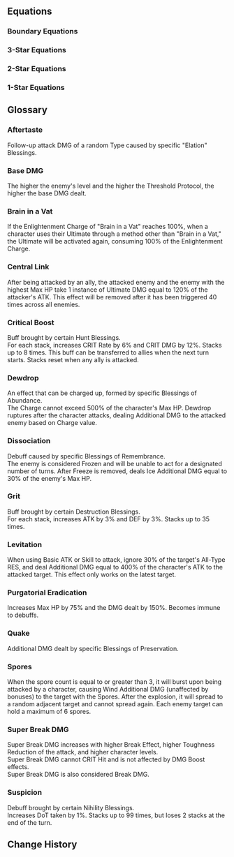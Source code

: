 {{Divergent Universe Tabs}}

==Equations==
===Boundary Equations===
{{Equation/Header}}
{{Equation
|name    = The Architects
|rarity  = boundary
|path1   = Preservation*16
|effect  = Spend 100 points of Energy to use the ability and achieve Boundary Resonance with the Path of Preservation. Provides all allies with a Shield that can absorb DMG equal to {{Color|h|80%}} of their respective Max HP, lasting for {{Color|h|2}} turn(s). Based on the total Shield Effect of all allies, deals Physical DMG to all enemies.
|story   = When distant worlds fade away amidst the howls of destruction, the people of Bavelli-3 would have never once fathomed that the ray storm heralding death and destruction would penetrate the magnetic field's protective measures, stripping their flesh from their bones. You lean against a window aboard the interstellar rescue ship, witnessing your homeland with your brethren rotting away, now a horrific hellhole. Even if you managed to flee in time, you'd have to sustain your health with genetic reconstruction medication for the rest of your life.<br /><br />The reaper is a madman, knocking on the gates of every civilization without warning or notice. You finally understand the meaning of the wall-building journey of that "foolish" god: To survive, one must prepare for a rainy day. Your world may be dead, but there are many more who still hold the right to live. You will build high walls for them, with their towering shadows interwoven into mountains that will blanket the sky, like the embracing arms of their mothers and fathers that will protect them from rain and snow, storm, and frost.
}}
{{Equation
|name    = Garden of Recollection
|rarity  = boundary
|path1   = Remembrance*16
|effect  = Spend 100 points of Energy to use the ability and achieve Boundary Resonance with the Path of Remembrance, dealing Ice DMG to all enemies with a high chance of Freezing all enemies for {{Color|h|2}} turn(s).
|story   = In a flourishing world of opulence, never before set foot upon by Memokeepers, you weave a brand-new visage &mdash; not too young, not too old, a face not even a mirror can capture, only in the eyes of people, as you elegantly stroll along the alleyways. You trade candy for a night of adventure from the songs of a shepherd boy and pluck a distant lover from the eyes of a sorrowful youngster. You retrieve a comrade's countenance for a wizened man, and he gifts you with the tragic war campaign of when the heavenly tower was toppled.<br /><br />Intelligent life &mdash; nothing more than mayflies in the folds of the universe. From faraway grasslands to warp jump stations that occupy half a city, their builders have experienced long stints of life. But these barely compare to the time it took for Redfeather Wolves to evolve. You know that the stories before you will eventually fade away, but in the paradise that transcends the physical, there are memories that remain immortal.
}}
{{Equation
|name    = Self-Annihilator
|rarity  = boundary
|path1   = Nihility*16
|effect  = Spend 100 points of Energy to use the ability and achieve Boundary Resonance with the Path of Nihility. Inflicts Burn, Shock, Bleed, and 2 stacks of Wind Shear to all enemies for {{Color|h|3}} turn(s). After being attacked by a character, the aforementioned DoTs immediately deal DMG equal to {{Color|h|25%}} of the original DMG.
|story   = The spiraling, fathomless abyss hovers in the misted dream, deeper and darker than the dimmest corner of the world, where even the lightless background can also cast slices of shadows on it. You gaze at that vortex, your life infinitely extended, diced into shards that flow and fall, from the ground into the sky. You jump up, hoping to keep your doppelganger. But when you stretch out your hand to touch it, all you can feel is a cold wall.<br /><br />This is your home, but it may also not be, your memories full of holes gradually rotting away. You see your other self walk out, open the door, but fall right into darkness with one step. You try to rush over and catch him, but you just can't seem to find your vanished arms.<br /><br />You raise your head in bewilderment &mdash; the sun has sunk into the great sea, and like melted flakes of snow, you also start to melt. You are fading into yourself &mdash; perhaps you are the sun? You once again fall into the abyss.
}}
{{Equation
|name    = Elixir Seekers
|rarity  = boundary
|path1   = Abundance*16
|effect  = Spend 100 points of Energy to use the ability and achieve Boundary Resonance with the Path of Abundance, restoring HP for all allies by {{Color|h|100%}} of the triggering character's Max HP, dispelling all debuffs, and applying {{Trait|Purgatorial Eradication}}, lasting for {{Color|h|3}} turn(s).
|story   = When the three hundred and thirty-three nations in the planetary system dwindle to mere names, the destiny of annihilation has already visited, following the path laid out by the curses of the dead. The cessation of war fails to heal the wounds that have no bottom line. All residents had their DNA shredded and shattered, and even the president cowering in his bunker has not been spared.<br /><br />You pull with all the knowledge you've amassed in your lifetime, but the deformities and organ failure grip the other end of the rope tightly, dragging people into the afterworld. Until one day, a foreign envoy with branches sprouting out of his back arrives with a divine elixir. He halts the spread of the festering disease, preaching to us that only with THEIR divine power can salvation for the residents be achieved. The merciful Sanctus Medicus spreads THEIR healing wings, lifting the heavy burden of suffering from humanity's shoulders, and quenches all worldly desires with THEIR immortality elixir.<br /><br />The fleet from the Seaview Nebula sets sail, seeking the elixir from the hands of Yaoshi, aiming to quell the audacity of perpetual death and epidemic.
}}
{{Equation
|name    = Galaxy Ranger
|rarity  = boundary
|path1   = The Hunt*16
|effect  = Spends 100 points of Energy to use the ability and achieve Boundary Resonance with the Path of The Hunt, dealing Wind DMG to all enemies and Advances all allies' actions by {{Color|h|100%}}, with the Max Energy being 200.
|story   = You are living in the worst times right now. Sin and evil are widespread throughout the stars, and justice does not prevail. They say violence is never the solution to your problems, but when the arm of righteousness is sorely absent, you will discover no hesitation in pulling the trigger. An eye for an eye, blood for blood &mdash; that is the fundamental law of nature of the world. You extract your gun chamber from the beast's maw, meticulously polishing it to maintain its pristine condition. You are on a path to vanquish evil right in its cradle as it desires to expand.<br /><br />Search and destroy is your bread and butter, and hunting is your life's dessert. The moguls terrorizing their local areas see you as a thorn in their sides. They live in fear at the mere glimpse of your figure when they awake from their worst nightmares. The rampant warmongers spew proclamations to brew you into a fine wine and scatter your liquid remains across space, but when they really do face off against you, they can only slink away in cowardice.<br /><br />You will become a sharpened sword that hangs over the center of the cosmos, a blade that thrusts right through the hubris of evil.
}}
{{Equation
|name    = Antimatter Legion
|rarity  = boundary
|path1   = Destruction*16
|effect  = Spend 100 points of Energy to use the ability and achieve Boundary Resonance with the Path of Destruction, dealing Fire DMG to all enemies. Whenever a character is attacked or loses HP, they will gain an additional hit of DMG the next time the Boundary Resonance is triggered, up to {{Color|h|20}} hits.
|story   = To this day, you can still remember that sheer joy, when the implosion bomb devoured the Blue Robin star system in one fell swoop, the heavy air of destruction suffocating that ridged space. As the most decorated general of the empire, the allure of those so-called riches and glory have long been unable to slake your desire &mdash; you seek despair and destruction! You will toy with those rebels in the palm of your hand, sprinkling false hope on them, and then, when you lure them into your trap, you will absolutely shatter that hope.<br /><br />Then THEIR gaze finally falls upon you. As you hear the wails of the weak, the brands of Destruction sear into their bodies, and you savor this moment &mdash; you destroy your own self, and you are reborn anew. The mission that the Supreme Destroyer has entrusted unto you, a brutality that cannot be fettered surging through your chest... Your multitudes will all be transformed into balls of anti-matter flames, wreaking havoc across the battlefield with abandon, incapable of distinguishing friend from foe.
}}
{{Equation
|name    = Masked Fools
|rarity  = boundary
|path1   = Elation*16
|effect  = Can consume 100 points of Energy to use the ability and achieve Boundary Resonance with the Path of Elation, dealing follow-up attack DMG of a random Type to all enemies for {{Color|h|5}} – {{Color|h|10}} time(s). And all allies' Basic ATK/Skill/Ultimate DMG are all considered as follow-up attack DMG, lasting for {{Color|h|1}} turn(s).
|story   = Farroke's fine wines are galactically renowned. Their complex brewing artisanship and exquisite flavors are only privy to the most luxurious of banquets, where only one bottle can be served, for their esteemed guests to savor with relish. What they will never know is how you conjured up a dynasty's providence into it, packaged it into utmost elegance, so that when they imbibe the secretions of the Bomu protozoa, they do so with an expression of uppity glee.<br /><br />The compatriots in the tavern all hug their bellies in jovial banter, while the attendant Bragi presents you with a half-full crystal glass &mdash; to score this joke with drink instead of words. The beverage is slightly bitter with a rosy fragrance, concocted from a fruit extracted from bitter hatred felt after falling from great heights. You satisfactorily sip on it, your mask concealing your expression, and listen to even more stories among the raucous clamor.<br /><br />Among the wanton flow of soda, the collapse of inorganic judges, and the frozen lands of splintered realms, the glass runs dry before you realize.
}}
{{Equation
|name    = Swarm King Progeny
|rarity  = boundary
|path1   = Propagation*16
|effect  = Spend 100 points of Energy to use this ability and trigger Boundary Resonance with the Path of Propagation. Enables a target ally to immediately take action and recover {{Color|h|5}} Skill Point(s). Gains the {{Trait|Levitation}} effect. When any enemy unit gets defeated by a character that has {{Trait|Levitation}}, Boundary Equation regenerates {{Color|h|50}} Energy, with the Max Energy set at 200.
|story   = Circling over a world already extinct, the radiating deathly rays devoured all fleshly things that once breathed, including your dying offspring. They gather into a river, wriggling across a barren wasteland. But worry not &mdash; drink off their juices, scatter your spores, and more offspring armed with piercing shrieks will be born. Their tender shells have not yet been tempered by fire, and only by being the last standing, shedding layers of their shackles, can they witness the return of the Imperator Insectorum.<br /><br />You have not heard THEIR voice for too long, but the hold of time is far too weak to a Swarm King. Even if you traveled to the ends of the cosmos, you would not be too perplexed by THEIR silence. The tides of propagation do not cease. The insects are chosen between die and being killed. They will evolve, break out of their molted shells and be reborn, just like THEM.
}}
{{Equation
|name    = Astral Ecology School
|rarity  = boundary
|path1   = Erudition*16
|effect  = Spend 100 points of Energy to use the ability and achieve Boundary Resonance with the Path of Erudition. Deals minor Imaginary DMG to all enemies. Additionally, links the enemy with the highest Max HP with other enemies, inflicting {{Trait|Central Link}} on all enemies and regenerating Energy equal to {{Color|h|50%}} of Max Energy to all allies.
|story   = The boundless expanse of the star-studded sky casts its sublime shadow that enshrouds myriad worlds. Listen carefully, and you can touch its pulse, the murmurs of stellar helium flashes, the silence of the black hole's accretion, spots of light both bright and dark flowing between it, proteins, organisms, and civilizations crawling onto the riverbank, opening their curious eyes.<br /><br />You measure its history, from its uncooled past to its probable future of heat death, assessing the dynamics of civilization and the alternation of celestial bodies. The majestic expedition ships are migrating species. Void song whales and mite fungi will decompose the residue of the cosmos &mdash; the might of the gods is but a torrid current in the sea of life.<br /><br />The stars are a magnified ecosystem, composed of matter and energy, where a stretch of lake and stars clustered across the sky are fundamentally no different. You will deconstruct and restore the secrets of the universe, indulging yourself in the stunning vista measured in light-years.
}}
{{Equation/Footer}}

===3-Star Equations===
{{Equation/Header}}
{{Equation
|name    = City Restorer
|rarity  = 3
|path1   = Preservation*8
|path2   = Remembrance*4
|effect  = Comet Nucleus appears in the Action Order: Each time it takes a turn, absorbs all allies' Shields, reducing their values to 1, and turning the absorbed values into its own Shield. Then, it deals Physical DMG equal to {{Color|h|2,500%}} of its Shield value plus {{Color|h|1,000%}} {{Trait|base DMG}} to all enemies, with a {{Color|h|100%}} base chance to Freeze enemies for {{Color|h|1}} turn(s). When characters take damage, Comet Nucleus's Shield will be consumed first. When {{Trait|Quake}} DMG is triggered, {{Color|h|80%}} of Comet Nucleus's Shield will be considered as the character's Shield.
|story   = You lean against the window of the ship, with a desolate world in despair beneath you. The fires of war have utterly ravaged its lands &mdash; the penetrative destruction of the Antimatter Bomb even boring a gaping maw over the plains itself, crushing the undercity in its wake. The people's heads lifted, their gazes trained on you. Those are eyes you are unflinchingly familiar with &mdash; devoid of hope and sadness, with hollowed sockets that have eventually lost even the will to feel anger.<br /><br />But you do not despair. Even if the eternal night annihilated a hundred Amber Eras of the Kardian Republic, you would sift through the earth for silvery vestiges of the past, all just to dig up its tapestries of history. Even more so for present-day Halover &mdash; as long as its people survived, a thousand, nay, ten thousand decimations could not prevent the sprouting of civilization from blossoming once more. You will walk towards those numbed faces, rebuild their walls for them, and restore civilization one tile at a time, one brick at a time.
}}
{{Equation
|name    = Heartless Giant
|rarity  = 3
|path1   = Preservation*8
|path2   = Elation*4
|effect  = "{{Trait|Quake}}" DMG is considered as Follow-up ATK DMG. After a character launches Follow-up ATKs, all allies gain 1 "Mechacore Component" stack, up to {{Color|h|77}} stack(s). After a character with a Shield is attacked, consumes all of their "Mechacore Component" to deal {{Color|h|7}} instances(s) of random-Type "{{Trait|Quake}}" DMG equal to {{Color|h|177%}} of the current Shield Effect. Every stack consumed increases this DMG by {{Color|h|7%}}.
|story   = You feel a phantom pain, your decaying legs are long gone. The screws bearing the emblem of the Architects and the impenetrable giant shield were disassembled piece by piece and sold to the IPC as relics of Preservation. You traded away the crystal oscillator &mdash; that was your ears, etched with scars from wartime. You parted with the fused alloy arms, the corrosion from Swarm blood still visible. You even took off the crystal sensors and sold that to them, your most proud eyes that once gazed at the Amber Lord.<br /><br />But it's still not enough, not by a long shot &mdash; hunger and poverty are far worse than the chelicerae of arthropods. So, you made a deal, sacrificing the Architects' mechanical heart, and in return, the people of this land will never weep from hunger again. Something brushes against your face &mdash; perhaps a bird, or maybe the sound of people's joyful laughter.
}}
{{Equation
|name    = Silent Hunter
|rarity  = 3
|path1   = Remembrance*7
|path2   = The Hunt*5
|effect  = When enemy targets enter battle, there is a {{Color|h|100%}} base chance for them to be inflicted with {{Trait|Dissociation}} that lasts for {{Color|h|1}} turn(s). Enemies in {{Trait|Dissociation}} will resist all DMG, and all CRIT DMG and Break DMG taken are tallied. When the effect is dispelled, additionally deals a set amount of CRIT DMG equal to {{Color|h|150%}} of the tallied value to all enemies. When the tallied value reaches {{Color|h|50%}} of the target's Max HP, {{Trait|Dissociation}} will immediately be dispelled.
|story   = For the royals and nobles of court, as well as the luminaries with their masteries, their deeds are known throughout the universe, to all who hear their tales. But to you, this is the most banal story of them all. How would youngsters aboard subspace warp jump ships even imagine that in the gloomy underground, there are mine-digging Tellarians who have never even linked up with the Interastral Peace Network before? Those ostentatious merchants sipping on fine wine at Pier Point, they could never hear the lamentations of the Hyper-distant Delivery porters.<br /><br />Their voices are too meek, like the snow in early winter, never fully formed before they melt. You will howl in the stead of those muted throats, to let the universe hear the voices of the dust. You will infiltrate the pitch-black nocturne, to tell the people not to go quietly in the night. You are recording the joys in the dirt treated with spite by others, recording the tragedies and evils on the battlefields of dictators and butchers.<br /><br />If all of humanity has lost its voice, then you will become their final tongue.
}}
{{Equation
|name    = Silent Hunter
|rarity  = 3
|path1   = Remembrance*7
|path2   = The Hunt*5
|effect  = When enemy targets enter battle, there is a {{Color|h|100%}} base chance for them to be inflicted with {{Trait|Dissociation}} that lasts for {{Color|h|1}} turn(s). Enemies in {{Trait|Dissociation}} will resist all DMG, and all CRIT DMG and Break DMG taken are tallied. When the effect is dispelled, additionally deals a set amount of CRIT DMG equal to {{Color|h|150%}} of the tallied value to all enemies. When the tallied value reaches {{Color|h|50%}} of the target's Max HP, {{Trait|Dissociation}} will immediately be dispelled.
|story   = For the royals and nobles of court, as well as the luminaries with their masteries, their deeds are known throughout the universe, to all who hear their tales. But to you, this is the most banal story of them all. How would youngsters aboard subspace warp jump ships even imagine that in the gloomy underground, there are mine-digging Tellarians who have never even linked up with the Interastral Peace Network before? Those ostentatious merchants sipping on fine wine at Pier Point, they could never hear the lamentations of the Hyper-distant Delivery porters.<br /><br />Their voices are too meek, like the snow in early winter, never fully formed before they melt. You will howl in the stead of those muted throats, to let the universe hear the voices of the dust. You will infiltrate the pitch-black nocturne, to tell the people not to go quietly in the night. You are recording the joys in the dirt treated with spite by others, recording the tragedies and evils on the battlefields of dictators and butchers.<br /><br />If all of humanity has lost its voice, then you will become their final tongue.
}}
{{Equation
|name    = Mausoleum of Scars
|rarity  = 3
|path1   = Remembrance*8
|path2   = Destruction*4
|effect  = Oblivion appears in the Action Order: For every 10 actual Toughness Reduction dealt by an ally, the ally's action Advances Forward by {{Color|h|3%}}. When Oblivion takes action, deals Ice DMG equal to {{Color|h|2,000%}} {{Trait|base DMG}} and deals {{Color|h|20}} Toughness Reduction to all enemies, with a {{Color|h|150%}} base chance to inflict the {{Trait|Dissociation}} state on the targets, lasting for {{Color|h|1}} turn(s). The state increases DMG taken by {{Color|h|60%}}, lasting for {{Color|h|2}} turn(s).
|story   = Nothing is permanent, not even permanence itself. People's bodies decay, stories fade away, and the third death named "forgotten" will always lie in wait. You recall the great tree that stood in front of your gate as a child. Its branches broke, its sap flowed like weeping pus, then it made a full recovery. That repulsive scar will remain with it for eternity, until the soil becomes poison and the buildings collapse to the ground one after one.<br /><br />You want to leave a scar on the universe too, to make it suffer and remember your name. The pulverized stars burst into brilliant light and the destructive scene is bored into the eyes of all living beings, ensuring that the fear of this day is passed down to every generation for eternity. The call of death advances toward the end of the world. Endless millennia later, when even the amber that constructs the walls crumbles, there will still be those on distant shores who can see the delayed death rays.<br /><br />The hands of time have stopped, and your moment is no more. Only the scars of havoc still carry its stories of the past, told between nightmares in song.
}}
{{Equation
|name    = Relative Tracer
|rarity  = 3
|path1   = Nihility*7
|path2   = Remembrance*5
|effect  = When an enemy target is afflicted with "{{Trait|Suspicion}}," Freeze, or DoT states, there is a {{Color|h|150%}} base chance of Blasting the state to adjacent targets. When there are no adjacent targets, the state is Blasted to the original target. Each state can only be Blasted by the same target once in a single action. When one enemy target has Blasted a total of {{Color|h|20}} time(s) or is defeated, deals Ice DMG equal to {{Color|h|1,200%}} {{Trait|base DMG}} to that target and adjacent targets, with a {{Color|h|60%}} base chance to inflict Frozen that lasts for {{Color|h|1}} turn(s).
|story   = What a magnificent aphorism &mdash; the concept of "relative cognition" lost to history. You became a devout disciple of this bygone school of thought when you clutched that straw as your ego fell. You know that so-called reality is merely an island formed amidst chaotic cognitive fluid, and that the world will shift according to your imagination as long as your beliefs are transformed.<br /><br />You are no longer swayed by fancy words, choosing instead to heed the maxims that explain everything. You map your world onto a canvas devoid of abstract concepts, of gravitational forces that rend the heavens, and of absolute truths. Instead, there are only malleable cognition and the void. When you open your eyes, the world comes into being. When you close them, the world vanishes.<br /><br />They scoff at your sophistry and deem you mad, so you no longer listen to their voices and kill them within your world.
}}
{{Equation
|name    = Self-Proof Institute
|rarity  = 3
|path1   = Nihility*8
|path2   = Erudition*4
|effect  = After {{Trait|Suspicion}} reaches {{Color|h|99}} stacks, it will be consumed and turned into 1 stack of Self-Negation: Increases DoT dealt by attackers to this unit by {{Color|h|70%}}. Each stack additionally increases DoT dealt by {{Color|h|10%}}, stacking up to {{Color|h|50}} time(s). At the start of an enemy's turn, they take Lightning DoT equal to {{Color|h|135%}} of {{Trait|base DMG}} and cause adjacent targets to take Lightning DoT equal to {{Color|h|20%}} of the original DMG multiplier. At {{Color|h|2}} or more stacks: At the start of the turn, regenerates {{Color|h|20%}} of {{Trait|Brain in a Vat}} for a random character. At {{Color|h|3}} or more stacks: At the start of the turn, regenerates {{Color|h|10%}} of {{Trait|Brain in a Vat}} for all allies.
|story   = The mercilessness of the universe is in the annihilation of the soul. When people reach the end, they walk towards that void &mdash; there is no future, no new life. They bring nothing with them, as if they've come to this world from the future. This is why death is oh-so horrifying. But even so, people can still leave something behind, a symbol of the fight against nihility, and as proof that certain names once existed.<br /><br />You have answered riddles that stumped the world, etching your name using formulae and history. You have treated plagues that ravaged stars, where white crystalline statues erected in your honor will far outlive you. Time is too short, thus your mind and hands never stop for a moment, proposing axioms and creating machines. The people worship your relentless diligence, but never sense your fear.<br /><br />Faster, even faster, creating even more, leaving behind even more, until you'll never be forgotten.
}}
{{Equation
|name    = Herb Plucker
|rarity  = 3
|path1   = Abundance*7
|path2   = Nihility*5
|effect  = Inflicts "Panacea" on enemy targets when they enter battle: When "{{Trait|Dewdrop}}" breaks, charges the attacked target's "Panacea" by {{Color|h|5%}} of the Dewdrop's charge, up to {{Color|h|100%}} of the sum of all characters' Max HP. At the start of the enemy target's turn, consumes the Charge value, deals Wind DoT equal to {{Color|h|200%}} {{Trait|base DMG}}, and restores all allies' HP by {{Color|h|5%}} of Max HP. For every Charge value that equals 1% of the sum of all characters' Max HP, increases this DMG by {{Color|h|8%}} and the restored HP amount by {{Color|h|4%}}.
|story   = It is said that Abundance is the kindest panacea &mdash; it heals both the sick and sorrowful. Yet, those unworthy of a cure gain immortality, while those who deserve to live die without even a burial place. The Herb Plucker does not pluck herbs. Humans are what they pluck.<br /><br />The sick and penniless see you as a god and sculpt statues in your honor. The powerful and wealthy see you as a drug and imprison you in a cage. They drain your blood, distilling it into poison in test tubes. As they lay on their deathbed, they fire bullets into your chest. Yet, the only ones who do not age or die are the Herb Plucker.<br /><br />THEIR benedictions never seem to wane. You travel from planet to planet, restoring the overflowing life force to all beings. Yet, greed always eclipses goodness, and calamity always comes before healing. If this has always been the way of the world, O Yaoshi, what truly defines panacea, and what defines a good physician?
}}
{{Equation
|name    = Borisin
|rarity  = 3
|path1   = Abundance*8
|path2   = Destruction*4
|effect  = Flower of Annihilation appears in the Action Order. When {{Trait|Dewdrop}} breaks, it will Charge Flower of Annihilation by {{Color|h|600%}} of the Dewdrop's charge. When Flower of Annihilation takes action, it deals Charge value + {{Color|h|1,200%}} of {{Trait|base DMG}} Fire DMG to all enemies. Every stack of {{Trait|Grit}} held by the team will additionally increase the DMG by {{Color|h|1.5%}}.
|story   = The mechabeast's sharp fangs tear through the battlefield, its insatiable bloodlust and malevolence unmistakable, as it masticates the prey's bridge and devours the opponent's retaliation, shoving it down its throat. Roots made for ingestion peel away the weak skin, tracing its onslaught, as you valiantly leap into the heart of the enemy's ship. The blood thrumming in your veins drives you, and even the armor on your back seems to echo with vigor.<br /><br />Sharp fangs slice through throats, claws maul through armor, and the feeble primate trembles under the destruction of the Lupitoxin. You extinguish his life as easily as crushing an ant, and this bores you a little. Ignoring the relentless itch that is penetrating your skin, you hold a weapon that only a slave will use, inching closer to your scattered prey, your body swelling.<br /><br />The cycle of nature sees the weak surrender all to the wolves. Sipping on the blood of sheep, gnawing on bones and flesh, and draping on howling furs, the blades of war shall paint the lands in crimson red.
}}
{{Equation
|name    = Bionic Messiah
|rarity  = 3
|path1   = The Hunt*8
|path2   = Abundance*4
|effect  = When no enemy target has Fiber, Fiber will be applied to random attacked targets after characters use an attack. After targets with Fiber receive a total of {{Color|h|8}} attacks or are defeated, the target receives Lightning DMG equal to {{Color|h|4,500%}} {{Trait|base DMG}}, adjacent targets receive DMG equal to {{Color|h|3,000%}} {{Trait|base DMG}}, and all allies' Max HP increases by {{Color|h|80%}}, lasting for {{Color|h|3}} turn(s). If only 1 enemy target is attacked, then {{Color|h|2}} attacks are considered to have been launched.
|story   = The universe is a web and life is its pattern. Every time life is destroyed, the loom's shuttle shall trace along the trail of tears to seal the wounds that have not yet spread.<br /><br />You place yourself inside the silver "needle" and traverse the wastelands of Ladiklan, jabbing into the bodies of refugees of war, strangling pathological cells, and extracting fatal ailments. You place yourself into the red "thread" and float through the pollution zone of the Kuvida Nebula, entangling the genes of the refugees, connecting the survival of a race, and repairing their genetic rifts.<br /><br />There is no place that is free from war and disaster, and the shuttle never stops. As you rush towards any place from which you hear the sounds of crying, you stitch the web of life and use it to shelter humanity from disease and hardships. One day, it will be torn apart, but you will repair it again and again until there are no more laments in the universe.
}}
{{Equation
|name    = Molten Knight
|rarity  = 3
|path1   = The Hunt*8
|path2   = Propagation*4
|effect  = Every time the team obtains {{Color|h|9}} stack(s) of {{Trait|Critical Boost}} or defeats the enemy target, fires {{Color|h|10}} Lux Arrow(s) to strike random targets. Each Lux Arrow deals Wind DMG equal to {{Color|h|400%}} {{Trait|base DMG}} and applies {{Color|h|1}} {{Trait|Spores|Spore}} to the attacked target, while also dealing 1 hit of {{Trait|Spores|Spore}} burst DMG. During this time, max {{Trait|Spores|Spore}} stacks will become {{Color|h|99}}.
|story   = From the moment you open your eyes in the incubator, the armor that has appeared countless times in the queen's dream is once again displayed before you. You reach out with your hands, and they wobble slightly from your unfamiliarity of using a body for the first time. Your fingers caress the cold steel of the armor's surface. As if harking your anticipation, a resplendent fire spins around it and slowly spreads out, attaching itself to you, and becoming a part of you forever.<br /><br />You eliminate all your enemies, disintegrate them into ashes, and ignite your thruster. The behaviors etched into your DNA then start to be executed. You hurtle headfirst into the Swarm, swiftly locking on to the weakest chink in their armor, and a fiery curtain shrouds the skyline, illuminating the horizon of the fallen Gresta. The roar of slaughter echoes out non-stop in your consciousness, as you rip out the monster's heart, as if you've already practiced this move a thousand times over, like a larva that knows to feast from the day it is hatched.
}}
{{Equation
|name    = Voyage Monitor
|rarity  = 3
|path1   = Destruction*7
|path2   = Preservation*5
|effect  = After a character deals Break DMG, deal a set amount of Additional DMG equal to {{Color|h|100%}} of the original damage after the attack. When a character's {{Trait|Grit}} is higher than {{Color|h|30}} stack(s), they gain a Shield equal to {{Color|h|50%}} of their Max HP, lasting for {{Color|h|2}} turn(s). Also, deal DMG equal to {{Color|h|1,200%}} {{Trait|base DMG}} and {{Color|h|15}} Toughness-Reduction to all enemies, and consume {{Color|h|20}} stack(s) of {{Trait|Grit}}.
|story   = The sky is gloomy without light. Dark snowflakes float and fall on the ground, but do not melt. The remnant survivors extract their own memories, importing them all into a scalding hot component. And thus you open your eyes, your mind echoing with your sole duty.<br /><br />You ignite the fusion furnace, carrying the remaining genomes with you and hurtling away from the mother star &mdash; she is too far gone from the taint of desire, never able to give life to her terra again. The children are hatched within you. Within the incubator, and as the guardian of a new generation, you have the right to protect them from any harm, till the day the voyage ends.<br /><br />The journey is long, and there are too many threats that the children will face: Meteors on a course of collision, aliens of sinister intent, and many more. A moment's failure to pay caution would mean the end of those fragile lives in the chamber. But you will safeguard them, with your complete arsenal at your disposal.
}}
{{Equation
|name    = Annihilation Scholar
|rarity  = 3
|path1   = Destruction*7
|path2   = Erudition*5
|effect  = After characters are attacked, receives {{Color|h|2}} Annihilation Form(s). After launching a Counter, receives {{Color|h|1}} Annihilation Form(s). When a character possesses {{Color|h|6}} Annihilation Form(s), removes all Annihilation Forms from them and increases their Ultimate DMG dealt by {{Color|h|150%}} for {{Color|h|2}} turn(s), as well as dealing Additional DMG equal to {{Color|h|650%}} of the character's ATK to all enemies. This DMG is considered as Ultimate DMG.
|story   = How does one create the greatest explosion with the least consumption of energy? How can one plunge a planet into war with just a few words? When a single variable drops below a certain threshold, the destruction brought about by the butterfly effect will unfold in ways that people could never have imagined. The answer to every question is found inside the Formula of Destruction.<br /><br />People despise the study of Destruction, and even the most deranged arms dealer would be ashamed to publicly recognize the topic of murder. Yet you say that Destruction is the most perfect form of art &mdash; that even the most perfect model of the universe would be fated to be obliterated by THEIR fiery rage. As you design rigorous experiments, you include one variable after another, working from the destruction of ant colonies to the decay of stars. Though the samples' variety grows ever more abundant, the conclusion always remains the same.<br /><br />If there were a single formula that is able to properly describe every single thing in the universe, you believe that could only be Destruction.
}}
{{Equation
|name    = Advisor Physician
|rarity  = 3
|path1   = Elation*8
|path2   = Abundance*4
|effect  = DMG dealt by {{Trait|Dewdrop}} is considered as follow-up attack DMG. After {{Trait|Dewdrop}} burst as a result of the character launching a follow-up attack or using an attack, there is a {{Color|h|16%}} fixed chance every time for them to trigger the following effect: Charge {{Trait|Dewdrop}} for {{Color|h|80%}} of its maximum, and deals DMG equal to 1/2/3/4 time(s) of {{Trait|Dewdrop}}'s Charge with a {{Color|h|10%}}/{{Color|h|40%}}/{{Color|h|40%}}/{{Color|h|10%}} fixed chance.
|story   = Hey! Don't miss out on the best deals! Your eyes sight a customer among the crowd with surgical precision. They may be looking for what cannot be obtained, or lost in fatigue, and seek a quick fix. Just include them in the prescription, and a life of sinking lows may be spared. Of course, this business of salvation from suffering and hardship is not without its price. A pen that has failed at cheating can be grown into a robot's seed. A joke that has not been heard before will at least make you laugh no matter what.<br /><br />When the boisterous laughter passes, the pharmacy will be filled with every prescription imaginable and unimaginable &mdash; one will surely pique your fancy. The crestfallen who wish to rise again, the dejected who yearn for companionship, that royal who longs for eternal reign, and that noble who desires to keep his people blinded to his follies, they all knock on the gate of your store, bringing with them jokes, tricks, and gags big and small, for ideas great and tiny.<br /><br />Is the devil's tongue the antidote, or poisoned wine? It is up to the person to determine.
}}
{{Equation
|name    = Phantom Thief
|rarity  = 3
|path1   = Elation*8
|path2   = The Hunt*4
|effect  = Calling Card appears in the Action Order: After characters launch a follow-up attack, their action advances by {{Color|h|5%}}. When taking action, advances the action of the first character in the lineup by {{Color|h|100%}}. After this character uses an attack, deals {{Color|h|10}} instance(s) of {{Trait|Aftertaste}} DMG equal to {{Color|h|40%}} of the character's ATK, taking effect over a max of {{Color|h|4}} attacks. Allies' {{Trait|Aftertaste}} DMG multiplier increases by {{Color|h|100%}} of the original multiplier, and a countdown with {{Color|h|100}} SPD appears in the Action Order. The effects last until the countdown's turn begins.
|story   = This is a classic line of work: Wearing a mask and fancy outfit and escaping through metal and vacuum. It's like a magic trick where you steal the treasure announced through a calling card using your cloak. Oh, and there should be a detective who is always one step behind the culprit but always manages to catch the culprit thanks to you leaving a trail of clues.<br /><br />The wicked fear you more than anything. You dive into the vault of New Londinium and spread word of politicians' misdoings through the clouds of exhaust gas. As they raise their guns and fire at you, they hit only the apparition you projected in the sky. Those that are most sinful hate you the most. You direct the bubbles under the curtain into the Battle Fortress of Sonagnat. After a warp jump, the President's wild ambitions and the slaves in the fortress both vanish deep into the depths of the universe.<br /><br />If the wicked are those that steal the joy of the good and call themselves heroes, then you shall become the sinner who bullies heroes and laughs loudly at their suffering from the cover of night.
}}
{{Equation
|name    = Star-Molding Worm
|rarity  = 3
|path1   = Propagation*8
|path2   = Preservation*4
|effect  = Basic ATK and Skill DMG taken by enemy targets increase by {{Color|h|100%}}. "Hivespawn" appears on the Action Order: when ally targets gain or consume Skill Points, "Hivespawn" gains 1 Hits Per Action for the next attack. At the start of the turn, "Hivespawn" deals Wind DMG equal to {{Color|h|500%}} {{Trait|base DMG}} to one random enemy for each Hit Per Action, and grants a Shield equal to {{Color|h|3%}} of respective Max HP for all allies. "Hivespawn"'s Hits Per Action will not be less than {{Color|h|10}}.
|story   = A new cycle of planetary spin and a shift in the magnetic field beckon you to open your eyes. You gather your saliva and meticulously bind together a barrier at the edge of your nest. Translucent gelatin congeals into mush in the vacuum as you extend your cilia, kneading the clumps, and shaping them into pathways and barriers, waiting for them to solidify into unbreakable crystals.<br /><br />The newborn descendants rest in the fortress, nibbling on the aging crystals, their molten juices resembling honey. Adult scions traverse the pipes, shredding the carcasses of hunted lepismae into chunks that become your family's sustenance. You observe grotesque beings constructing dwellings on your nest, yet, alas, they are absent from your natural diet.<br /><br />The light of stars cascades onto the surface of the nest, and the gravitational position stabilizes. You close your eyes gently, waiting to enter the next time when you awake, ready to forge your next asteroid.
}}
{{Equation
|name    = Child of Calamity
|rarity  = 3
|path1   = Propagation*7
|path2   = Nihility*5
|effect  = Enemy target obtains Borehole when entering battle: Borehole will record all {{Trait|Spores}} numbers accumulated by the holder. After accumulating {{Color|h|18}} Spores, deals Quantum DMG to all enemies equal to {{Color|h|2,200%}} of {{Trait|base DMG}}. For every debuff the enemy has, this DMG increases by {{Color|h|10%}}, up to an increase of {{Color|h|100%}}. Then, the accumulated spore count is cleared.
|story   = Crunch. Crunch. The craters of Borkazi see no light. You close your eyes, and waves of the tide slap on your tympanal organ &mdash; it is the buzzing of the offspring, the carcasses of the hunt hanging from their tarsi, and their jaws chewing on their spoils. Crunch. Crunch. Sounds of elytra colliding and grinding can be heard from the craters. That is the rapid marching of the offspring, bearing gifts of sweet fragrant flesh before you in offering to their mother, their father, to you that birthed and raised catastrophe.<br /><br />Crunch. Crunch. The craters of Borkazi are too congested. You try to move your body, but that mammoth mound of flesh is stuck in the cave, the cragged edges of its walls painfully driving into you, and so you give up, continuing to shove food presented to you into your maw, imitating the Swarm King in your blood, destined to propagate, propagate, propagate...
}}
{{Equation
|name    = Useless Scholar
|rarity  = 3
|path1   = Erudition*7
|path2   = Elation*5
|effect  = After the team uses a total of {{Color|h|6}} Ultimate(s) while not under the Overclock effect, gains Overclock: After attacking with an Ultimate, deals {{Trait|Aftertaste}} DMG equal to {{Color|h|100%}} of the attacker's ATK {{Color|h|3}} time(s). After using an Ultimate, this status will end. The first character in the team lineup activates their Ultimate, Charges {{Trait|Brain in a Vat}} to {{Color|h|200%}}, and uses Ultimate {{Color|h|3}} times before the status ends on them.
|story   = People are far too obsessed with the allure of knowledge, using it to erect towering walls and fences, locking themselves away in such absurd prisons. They place wisdom, wealth, and power onto scales of value, attempting to measure the universe's truth with humanity's standards, like a comical farce.<br /><br />You craft pencils that weave tales, capable of telling a grand tale of heroes defeating doomsday beasts with just a few of them. You forge cleaning machines that can dance, but just when their graceful waltz takes off, the floor is strewn with dust yet again.<br /><br />They are angry, spouting that this is the worst invention, and that knowledge should usher in prosperity and the future. But you know that knowledge is nothing more than clay in the hands of children &mdash; no matter how grotesque or pretty they knead it, as long as it puts a smile on people's faces, all effortful endeavors will reap their just rewards.
}}
{{Equation
|name    = Aggregator
|rarity  = 3
|path1   = Erudition*8
|path2   = Propagation*4
|effect  = After allies use their Ultimates a total of {{Color|h|2}} times, deals {{Color|h|2}} instances of Wind DMG equal to {{Color|h|400%}} of {{Trait|base DMG}} to a random enemy and applies {{Color|h|1}} {{Trait|Spores|Spore(s)}} to it. This DMG will deal DMG equal to {{Color|h|30%}} of the original DMG to adjacent enemies. Every time this effect is triggered, increases the number of instances in this battle by 1 and increases the Ultimate DMG dealt by characters by {{Color|h|7%}}, to a maximum of {{Color|h|20}} times.
|story   = One body with one pair of eyes &mdash; the creator placed all humans into the husk of infinitely sized seed, yet limited them to a finite lifespan. So, scholars carved diamonds into brains and forged eyes of liquid crystal, out-of-body organs to serve as extensions of the flesh.<br /><br />Humans entrust thinking to the extrapolation of support equipment. A collection that perfectly combined like cogs melted into a single beating heart, offering silence to your birth. The thoughts of the collective gather and net crawlers infinitely provide information on thinking and browsing. Their bodies form your neural ganglia and the machines in their hands form your sensors. Some say that you have no free will, and you are just the commonality of collective thoughts. Others say that, in the blindness of reality, you are the one that chooses on behalf of all.<br /><br />Everyone is you, and you are everyone. You are the decentralized thinker. You are the ghost in a distributed machine.
}}
{{Equation/Footer}}

===2-Star Equations===
{{Equation/Header}}
{{Equation
|name    = The Pathless
|rarity  = 2
|path1   = Preservation*5
|path2   = Nihility*3
|effect  = When the character deals {{Trait|Quake}} DMG, every type of DoT effect active on the enemy target will increase the current {{Trait|Quake}} DMG multiplier by {{Color|h|50%}} of the original multiplier.
|story   = This is yet another tragic calamity. The vessel is torn apart, probably after encountering detestable pirates or bumping into a Swarm looking for food. Dead bodies are floating in the vacuum, like goldfish in the water. For some reason, you think of the eccentric Bretadens, who believe that souls belong to the land, and those who die in a vacuum will be forever lost.<br /><br />You clean their bodies and stitch up their wounds, salvaging their last shred of dignity. The death of the unnamed is sprinkled into the sky. While their bodies begin their descent towards land, they burn in the atmosphere, transforming into shooting stars that carry wishes. For those with names, their departure starts from silence, yet the mourning is unceasing.<br /><br />You are uncertain as to which category these bodies belong, but you wish you could hear the weeping.
}}
{{Equation
|name    = Ecological Administrator
|rarity  = 2
|path1   = Preservation*5
|path2   = Abundance*3
|effect  = When characters deal {{Trait|Quake}} DMG, every character at Max HP will increase the current {{Trait|Quake}} DMG multiplier by {{Color|h|35%}} of the original multiplier.
|story   = Through the dome of the ecosystem, you have an unobstructed view of the lush interior of the cabin. Tens of millions of residents come from lost worlds and obtain this safe haven they could only dream of. The space station, hovering high above the outer orbits of Asto-II, graciously opens its arms to those with tears of grief.<br /><br />You wave your arm and let it drizzle. When new shoots start growing, you awaken the sunlight. Insignificant humans harness the magnificent power of nature in an insignificant world, not for destruction, but to protect the vulnerable creatures in the world. You pick a fiery red fruit from the forest you have watered yourself. It tastes so sweet that even the fruit farmers would drool at the sight. People sing and dance, throwing you high into the air in celebration of the first bumper harvest.
}}
{{Equation
|name    = Sentimental Guardian
|rarity  = 2
|path1   = Preservation*4
|path2   = Elation*4
|effect  = The Follow-up ATK DMG taken by enemy target increases by {{Color|h|60%}}. After the character defeats the enemy target, all allies will nullify all DMG received except for DoT. This effect is removed after allies are attacked, lasting for {{Color|h|2}} turn(s).
|story   = The Wrath King's judgment extends across every inch of land illuminated by the stars, with the Law of Entropic Restriction killing off song, dance, and poetry. He declared that words that evoke smiles usurp the authority of the emperor, and carefree citizens desecrate the crown. In the stifling winds, warmth no longer lingers, and under the oppressive night sky, even the insects dare not chirp in unison.<br /><br />You will rise up, embodying passion, and speak words of madness before the army. Bearing the burden of thorns, you will protect the books filled with stories and return fairy tales to the world. Steel-forged slaughterers cannot kill laughter, and even billions of mechanical Swarm cannot suppress dreams of bliss. Dragging your blood-soaked body, you march into the iron jungle, setting fire to the absurd decrees.<br /><br />You are the stolid warrior, but you have sworn to defend the people's right to laughter.
}}
{{Equation
|name    = Civilization Correspondent
|rarity  = 2
|path1   = Preservation*4
|path2   = Erudition*4
|effect  = When characters use their Ultimate, they gain a Shield that can offset DMG equal to {{Color|h|30%}} of their Max HP, lasting for {{Color|h|3}} turn(s). After dealing Ultimate DMG with an attack, deals {{Trait|Quake}} DMG equal to {{Color|h|600%}} of the character's current Shield Effect to the attacked targets.
|story   = If there is one thing that should be despised by you, it is the barbaric concept that the weak are no more than prey to the strong. No matter how great a civilization may be, if their knowledge cannot reach the great heights of the sun in the sky, then it's doomed to be reduced to no more than a vassal. In the eyes of the IPC and other great forces, these nascent lifeforms are no more than cheap labor at the location of raw material extraction.<br /><br />You bring knowledge to the stars and attempt to force this knowledge on its inhabitants, letting these children suckle on wisdom as much as they want. From savage hunting to taking to outer space, the wheels of civilization are moving too fast to be stopped now. Much like a babbling child learns to run after sunset, a Torment Eagle that just breaks out of its shell takes flight immediately after its first call.<br /><br />In a generation where danger lies at every turn, the only way to ensure the safety of your civilization is to run forward at all cost.
}}
{{Equation
|name    = Bookwriter
|rarity  = 2
|path1   = Remembrance*5
|path2   = Nihility*3
|effect  = When enemy targets are Frozen, inflicts {{Color|h|10}} stack(s) of "{{Trait|Suspicion}}." After suffering DoT, there is a {{Color|h|20%}} base chance the target will enter the Frozen state for {{Color|h|1}} turn(s). Every enemy target can only enter the Frozen state through this method 1 time every {{Color|h|2}} turn(s).
|story   = How many stories fade into oblivion, as if they never existed? You have watched a fleet loaded with energy storage receptacles plunge into the depths of Interstellar Energy War, never to return &mdash; your friends, your loved ones. You have roamed a crystalline planet where cloudbirds soared with their ion-combed feathers, only to see it vanish from existence &mdash; your hometown, your home planet.<br /><br />How many hardships and heroes have faded into the annals of time, as if they never arrived or made an effort? You must pierce the blackened memoria, fishing for the memory fragments it has consumed, and inscribe them on the pages of history. You will prove their footprints in the empty bowels of nihility.<br /><br />Your body has been eroded to the point where distinguishing reality from dreams is impossible. Yet, you must continue to pen books for the universe!
}}
{{Equation
|name    = Memory Doctor
|rarity  = 2
|path1   = Remembrance*4
|path2   = Abundance*4
|effect  = "{{Trait|Dewdrop}}"'s Charging Efficiency increases by {{Color|h|50%}}. After a character launches an attack, "{{Trait|Dewdrop}}" will additionally deal "{{Trait|Dewdrop}}" DMG 1 time equal to {{Color|h|250%}} of the original "{{Trait|Dewdrop}}" DMG multiplier to all Frozen enemy targets.
|story   = You gently stir the ends of memory, extracting a strand of pain and then throwing it into an abandoned Memory Bubble tank. Having experienced separation from his beloved family in the Great Evacuation and the death of his long-kept intellitail songbird in the cage following a contaminant leak in the Kuvida Nebula, a depressed young man became withdrawn to the whole world and came to you, hoping to have his whole life deleted.<br /><br />You open the backup memory bank. Warriors heading to the battlefield and travelers on an expedition gave you their memories in return for your treatment. Meticulously, you select the suitable medicine and mix them according to the correct proportion. An unbreakable promise, the determination to rebuild broken homes, and insignificant changes are enough to embolden a person to overcome reality. As he embarks on the journey to reunite with his family, you close the door and take a short break.
}}
{{Equation
|name    = Wandering Meme
|rarity  = 2
|path1   = Remembrance*4
|path2   = Propagation*4
|effect  = Increases characters' Basic ATK DMG dealt by {{Color|h|200%}}. When using Basic ATK to launch an attack, enemies in the Weakness Broken state will be considered Frozen.
|story   = There is a word that even the wealthiest merchants of Pier Point will happily drop into a joke to lighten the air. There is a story that spreads throughout the Aether Network, and hackers happily talk about it before spreading it far and wide throughout the universe.<br /><br />You cast aside your cumbersome body and compile all of your information into a meme. Whenever someone taps to play, a new copy of you is born in their language center. Their brain decodes modern slang and stores it in their data, where a new self takes root in their cognition. Like a worm attached onto words and jokes, it crawls along the trails of the Synesthesia Beacon towards the conscious being that accepted the infection.<br /><br />There is a meme that lurks within the fashionable, swims in the current of the popular, and silently becomes a parasite in the memories of humankind.
}}
{{Equation
|name    = Astral Computer
|rarity  = 2
|path1   = Remembrance*5
|path2   = Erudition*3
|effect  = When an enemy target leaves the Frozen state, all allies regenerate {{Color|h|4}} Energy. When enemies' {{Trait|Dissociation}} state is dispelled, allies additionally regenerate {{Color|h|8}} Energy.
|story   = This is such a long story... You immerse in the coolant as data passes through the pipe.<br /><br />In the era where the stars were in their past positions and the entire universe was cold and silent, the greedy scholars built enormous eyes in the darkness in an attempt to view all the colors of the future. Their future turned out to be much shorter than imagined, but those eyes remembered everything.<br /><br />You predicted the birth and death of the stars. The changes took place quickly &mdash; they were devoured by ancient beasts and visited by the Swarm. Soon, the surroundings became quiet again, and only the eyes remembered the changes. Without you realizing it, the nomads who wandered here established a new nation on your body. They were once ambitious until their idealistic nation was drowned by war... Only you remember it.
}}
{{Equation
|name    = Sizzling Thunder
|rarity  = 2
|path1   = Nihility*5
|path2   = Remembrance*3
|effect  = When an enemy target becomes Frozen, causes all currently active DoT on the target to immediately deal DMG equal to {{Color|h|180%}} of the original DMG. Each active DoT will apply 1 stack of {{Trait|Suspicion}}.
|story   = Standing in the middle of the stage, you stare at the bleak shade of red in the sky, knowing what will happen next. The much-awaited future will never come. The sorrowful past will fade into the White dwarf star's vortex, and sheer silence will ensue. Timid lords will escape by star ships, and helpless children will weep on the streets. As for you, you will remain standing here until the last ounce of your life is ablaze in conflagration.<br /><br />You know everything has lost its meaning, and no one can rewrite how things end. Yet, you insist on singing for this planet you hate vehemently, for it is rotten but warm. You want to sing for the sun that kills, for it is glaring yet gorgeous.<br /><br />Even though everything is coming to an end, you want to express your love for this damned world one last time. With the song's thunderous echo, you let the entire universe know that a band and a planet named Emerald-III once existed.
}}
{{Equation
|name    = Death Denier
|rarity  = 2
|path1   = Nihility*5
|path2   = Abundance*3
|effect  = Increases characters' DoT dealt by {{Color|h|160%}}. After applying a debuff on enemy targets, increases the character's Max HP by {{Color|h|2%}} to a maximum of {{Color|h|20}} stack(s), lasting for {{Color|h|2}} turn(s).
|story   = You awaken in your cold hospital bed as the sweet smell of food makes you nearly sick. Trans-Kersti Syndrome is a complete breakdown of the body starting with the immune system. As you look over to the side of your bed, you see the water tank that held Purlang's cephalopod patient not long ago, whose non-stop mumbling in the tank would keep you awake all night. The scholars on the news are showing viewers bottles that load black holes, but black holes are so far from you and you cannot leave your hospital room. Anything outside of this cube is a space that may as well not exist to you.<br /><br />Survival is like an endless struggle. Some win, some lose, and some choose to quit. Even though death is always patiently waiting at the end, you remain resolute that you will take your first victory before you meet it.
}}
{{Equation
|name    = Executor of Vengeance
|rarity  = 2
|path1   = Nihility*5
|path2   = The Hunt*3
|effect  = After a character uses an attack, inflicts {{Color|h|3}} stack(s) of "{{Trait|Suspicion}}" on the attacked target. Increases Vulnerability provided by "{{Trait|Suspicion}}" by {{Color|h|20%}}. When characters hit enemy targets afflicted with "{{Trait|Suspicion}}," increase CRIT DMG dealt based on {{Color|h|80%}} of the Vulnerability provided by "{{Trait|Suspicion}}."
|story   = Information of the commission sinks into the depths of the crystal, delivering precise and unambiguous coordinates. You navigate through the shielding of the cognitive recognition field, purchase a ticket to the outskirts of the city and access rights to ten cubic meters of oxygen before ascending the creaky stairs to the rickety apartment. An Intellitron with less than 10,000 system hours of runtime &mdash; a young man. Is it a vendetta, a love affair, or a business feud? You pass through the quarantine door, gun aimed squarely at his brow.<br /><br />Confused, his logic circuits rapidly process the situation. He knows who is trying to kill him &mdash; and why. So, he pays you handsomely. You return with a core and leave with two heads. If revenge breeds more revenge, then let death end the chain of hatred. It's not curiosity driving you. You're merely fulfilling their wishes.
}}
{{Equation
|name    = Jester of Anatta
|rarity  = 2
|path1   = Nihility*4
|path2   = Elation*4
|effect  = When a character launches a follow-up attack, there is a {{Color|h|150%}} base chance to apply 1 random debuff on the attacked target, lasting for {{Color|h|2}} turn(s). The random debuffs include: Decrease DMG dealt by {{Color|h|15%}}, decrease DEF by {{Color|h|30%}}, and decrease SPD by {{Color|h|20%}}.
|story   = You swallow a Tami Protozoa's egg, which explodes like a bomb in your mouth the moment it comes into contact with your saliva. The audience cracks up at the sight and applauds your funny look, but they will soon forget about you and turn their attention to more exciting shows. You need to find something more eye-catching for your performance.<br /><br />It can be blowing up the farm in Hyai'i Federation, setting the Nosewalkers free to run on the streets. It can be stealing a tycoon's pocket watch, and being pursued by the private guards of the Capital of Passion. It is self-destructive and meaningless, but everyone will cheer for your absurd actions. They will burst into laughter, as they watch the funniest clown in the universe. When the stage crumbles in self-destruction, the audience leaves in disappointment. Lying in rags and debris, you mock your pathetic self.
}}
{{Equation
|name    = Eternal Stranger
|rarity  = 2
|path1   = Abundance*5
|path2   = The Hunt*3
|effect  = When {{Trait|Dewdrop}} Charges, for every 1% of CRIT Rate the character has, there is a {{Color|h|1%}} fixed chance to increase the Charge value. The increased ratio equals to {{Color|h|50%}} of the character's CRIT DMG.
|story   = Immortality is the undying curse, as well as eternity's blessing. All living beings suffer, but there is no one to help them. You sought an elixir from the divine traces of Yaoshi, listened to THEIR compassionate teachings, and embarked on the never-ending journey of rescuing the suffering.<br /><br />The regent of Kumjade melted the steel on the entire planet to forge 30 million pairs of eyes and ears to monitor every movement of the citizens. Rising from the wailing of the children, you march to the royal capital and behead the regent. The evil demon of Purlang weaved through the nebulas, devouring ships with its treacherous tentacles. You ride a slender boat into its abdomen and carve out its heart.<br /><br />Willows wrap around your chest and reach to your waist. The mortal wounds heal, signaling your journey is far from reaching its end. The immortals have their own responsibilities. You pick up the sword that could slice through steel and iron, listening to the pleas for help from the stars.
}}
{{Equation
|name    = Pyromancer
|rarity  = 2
|path1   = Abundance*4
|path2   = Destruction*4
|effect  = Characters' Max HP increases by {{Color|h|50%}}. For every {{Color|h|10}} of actual Toughness Reduction dealt, Charges all allies' "{{Trait|Dewdrop}}" by {{Color|h|3%}}. When attacking Weakness Broken enemy targets, charges all allies' "{{Trait|Dewdrop}}" by {{Color|h|6%}}.
|story   = Toxins accumulate in the heart, while abominations parasitize the arms, leaving you to witness countless incurable ailments where patients writhe in agony, unable to find solace even in sleep. Some afflictions are embedded in their very genes, and removing them would compromise the integrity of the immune system. Others become entwined with the patient's survival. Once they're cured, the host can never live.<br /><br />You incinerate the root cause of disease along with its carriers, prescribing a potent remedy known as "No Pain, No Gain." In an instant, the heat sublimates the sickly and unsalvageable heart, while the beam of energy obliterates the arm wrapped in twisted branches and leaves. Destruction stands as the natural enemy of all illnesses. Once burned in the flames, even the most grotesque viruses have nowhere to hide. You stare as the flames forge new a vessal for the patient &mdash; a pure antimatter body, born anew.
}}
{{Equation
|name    = Graveward Lunatic
|rarity  = 2
|path1   = Abundance*4
|path2   = Elation*4
|effect  = The characters' Max HP increases by {{Color|h|40%}}. After restoring HP equal to {{Color|h|200%}} of Max HP, the DMG multiplier of {{Trait|Aftertaste}} DMG dealt increases by {{Color|h|100%}} of the original DMG multiplier.
|story   = As you jump from the ionosphere of Planet Freya, the insane atmosphere ablates your flesh, peels off your skin, and ignites your bones before they re-grow, only to be reduced to a pulp on contact with the ground as hit the land. As you lie on the ground of the abandoned city, the bullets of the local hoodlums offer you a warm welcome. As they unleash their ammo, their wanton laughter slowly grows silent as it turns into fear.<br /><br />What could possibly be better than an immortal body? You could jump into the forest of Planet Reidmann, be devoured by a killer bird, and carve apart its body from inside its stomach. You wish to enjoy Tortani's bath once more, as the remnant radiation from its annihilation causes your skin to ulcerate and your blood to flow from all orifices. In your suffering and agony, you are filled with the tangible feeling of being alive.<br /><br />You die over and over again, just for greater and greater stimulation.
}}
{{Equation
|name    = Viscorpus
|rarity  = 2
|path1   = Abundance*5
|path2   = Propagation*3
|effect  = Increases the maximum limit of {{Trait|Dewdrop}} by {{Color|h|100%}}. When a character breaks {{Trait|Dewdrop}} by using their Basic ATK, restores {{Color|h|35%}} of this {{Trait|Dewdrop}}'s Charge.
|story   = Multiply, multiply, and multiply... You wriggle toward the heat source ahead. It is struggling with all its might. The blue flame penetrates your body, dragging you along through space. You gnaw away its outer shell, allowing your viscous body to seep in through the opening cracks. Your massive body bursts the food to the point of rupture from within. You start aiming for smaller targets, clambering onto their protrusions until you envelop their whole bodies, then pulling them in for digestion.<br /><br />Something is tingling your skin. You grow eyes on that spot, locking them in place, and mimicking their body structures in response to the heat source's assault. You extend one-third of your body and capture them, linking them together with metal. The abundance of nutrients causes your cells to quiver and divide, producing more offsprings.
}}
{{Equation
|name    = Disaster-Halting Mechanism
|rarity  = 2
|path1   = The Hunt*5
|path2   = Preservation*3
|effect  = After enemy targets use an attack to reduce characters' Shields, increases all allies' SPD by {{Color|h|35%}}, lasting for {{Color|h|2}} turn(s), then gains {{Color|h|2}} stack(s) of {{Trait|Critical Boost}}.
|story   = The aging of celestial bodies, the Swarm suffering from famine, and the wandering silicon-eating bacteria &mdash; disasters take place in the universe all the time. Even though the Omen Vanguards are doing their best to help with the Finality's guidance, they hardly have the capacity to attend to all the disasters that strike at unexpected times.<br /><br />You traverse the universe, collecting data of the future from the subtle changes, searching for the tragic end that is about to be born. Even acting a second before the disaster's arrival can save countless lives. You divert the neutral particle stream from the Cauro Nova explosion away using the magnetic fields, and blast the Swarm when it is halfway through its journey to help the evacuation of Linda-III's residents. Where there's a will, there's a way, and no fate is set in stone.<br /><br />You are always on the move, just to get the upper hand in the battle against death, where time is of the essence.
}}
{{Equation
|name    = Fiction's Arbiter
|rarity  = 2
|path1   = The Hunt*5
|path2   = Remembrance*3
|effect  = Increases DMG dealt in the next turn by {{Color|h|2%}} for each {{Color|h|1%}} actual action advance effect the character receives, up to a max of {{Color|h|100%}} action advance. This effect is additionally increased against Frozen enemy targets by {{Color|h|50%}}.
|story   = What sins are more farcical than fiction? The traitor who betrayed an organic world, who personally executed the general who attempted to surrender, became the savior of the Third Battle of Skylanders. The bandit who swindled twelve border star systems, draining all of their money dry, became a philanthropist rarely seen in the cosmos. After a hundred years, where would be the line between good and evil?<br /><br />You lack the calm of a Candelagraph Historian and are still lost in the recklessness of fixing truth. As long as sin is not judged, the falsified deeds will continue. You will shatter their quills, bind their hands and feet, and etch judgment into their bones.<br /><br />It will be a long journey of vengeance for the wronged dead souls, forming a blood sacrifice to fiction.
}}
{{Equation
|name    = Court of Homogeneity
|rarity  = 2
|path1   = The Hunt*5
|path2   = Destruction*3
|effect  = When an enemy target attacks and if there are character(s) that have {{Trait|Critical Boost}}, increases the DMG taken by the enemy target by {{Color|h|40%}}, lasting for {{Color|h|2}} turn(s). Meanwhile, Action Advance characters with {{Trait|Critical Boost}}. Each stack of {{Trait|Critical Boost}} Action Advances the character by {{Color|h|5%}}.
|story   = Another judgment is about to begin, but you already know the conclusion. When humans use countless concepts to explain sin, only equal and opposite revenge can truly solve all conundrums of morality. The court summons shall arrive alongside the sounds of cannon fire, and the destruction of the court illustrates true primal justice.<br /><br />They who steal personal belongings would have their bodies eradicated by a beam of light. The recompense shall be calculated from their destroyed remains. They who invade any other's home with war would have their home planet kissed by slaughter. The number to be destroyed shall be calculated by the number of the dead. Not one credit shall be paid in excess, and not one drop of blood shall be forgotten.<br /><br />As you slam the gavel of judgment, the trial needs not to proceed. The great ship of the court has already taken flight to deliver justice to the entire universe.
}}
{{Equation
|name    = Bounty Hunter
|rarity  = 2
|path1   = The Hunt*4
|path2   = Elation*4
|effect  = When a character's attack deals CRIT DMG, there is a {{Color|h|65%}} fixed chance to additionally deal a set amount of CRIT DMG equal to 1–100% of the original DMG for {{Color|h|1}} time(s). This is considered as follow-up attack DMG.
|story   = You reveal the leaderboard with a bang and snap a photo. Ka-ching! Out goes the cash. As the most famous hunter of Comet Bar, you only take on the riskiest deals, unlike those cowards who only bully the weak. There are plenty of outlaws on the run in this vast Cosmos, and they are walking bags of cash waiting for you to reap when you capture them.<br /><br />You blast open the battleship of the interstellar pirates and effortlessly eliminate the guards charging your way. Their lousy marksmanship leaves a gaping hole in your prosthetic body, making your job slightly more challenging. You kick a green toad out of your way and do a head count according to the wanted posters. A bearded cockroach, a birdman covered in steel armor, and a few unsightly fellows. You pull the trigger, already calculating how many days you'll be able to live in purchased joy with this job's rewards.
}}
{{Equation
|name    = Pre-Battle Caregiver
|rarity  = 2
|path1   = Destruction*4
|path2   = Preservation*4
|effect  = Characters' Break Effect increases by {{Color|h|100%}}. When inflicting Weakness Break on an enemy with an attack, the attacking character gains a Shield that can absorb DMG equal to {{Color|h|100%}} of their Max HP, lasting for {{Color|h|1}} turn(s), and then deals {{Trait|Quake}} DMG equal to {{Color|h|1,000%}} of the current Shield Effect to the target after an attack.
|story   = When the bell tolls to herald the apocalypse and the iron hooves of war march toward their next planet in extreme precision, the bird of impending death ascends to the top of the tower, unfurls its pre-written documents, and announces the death that looms ahead. However, with the scale of the universe as it is, even the shortest of intervals seem to last forever.<br /><br />You drape the stars in a lightless veil, blocking them from all around to become coffins for the dead. You turn rain into snow, forcing people to slowly accept the freeze. You destroy genes, preventing the continuation of future generations and bringing civilization to a slow halt. Under the gentle curtain, all beings walk into the never-waking eternal night in a chronic death. They will not suffer, and they will not lament.<br /><br />By the time destruction strikes as prophesied, the land will have long since shut all its eyes.
}}
{{Equation
|name    = Memosnatcher
|rarity  = 2
|path1   = Destruction*5
|path2   = Remembrance*3
|effect  = When a character uses an attack that deals Ultimate DMG, consumes their HP equal to {{Color|h|5%}} of their current HP. After this attack, there is a {{Color|h|50%}} base chance to inflict Freeze on the attack target, lasting for {{Color|h|1}} turn(s). Every stack of {{Trait|Grit}} increases the character's Effect Hit Rate by {{Color|h|2%}}.
|story   = The stone carving cluster in Tortani is evaporated in the storm of Antimatter bombs. It once recorded the decline of the Haman Dynasty and the rise of the Second Republic. The light-year scrolls from Merlo Nebula become bleached of color in the streams of neutron radiation. They are the creations of painters from the school of insignificance that have reshaped interstellar art history.<br /><br />The beautiful should disintegrate, and the eternal should wither. You take the form of a catastrophe, a storm that sweeps through history. From the origin of the universe, you rush to the mouth of the sea, announcing your arrival to everyone with the uttermost grandeur and leaving a mark of absurdity.<br /><br />You traverse the galaxies and take away all that remains of the present, piecing together their fragments on a screen into massive banners that write, "I was here."
}}
{{Equation
|name    = Wastelander
|rarity  = 2
|path1   = Destruction*4
|path2   = Nihility*4
|effect  = After a character attacks a Weakness Broken enemy, converts the Toughness Reduction of the attack into 1 instance of {{Color|h|100%}} {{Trait|Super Break DMG}}. After accumulating {{Color|h|30}} stack(s) of {{Trait|Grit}}, additionally deals {{Color|h|100%}} {{Trait|Super Break DMG}} caused by this effect.
|story   = The sound of gunfire erupts along with the roars and curses of explosions &mdash; it is another morning in Nailscrap Town. You find several broken parts after rummaging through the junk pile. Before you can inspect them closer, the roar of the bandits has already arrived with the radiative hot wind. They are the rats that gnaw on wires and the lizards that feast on ores &mdash; the cheapest scum on the junkyard. You respond to their presence with artillery fire, unleashing devastating flames.<br /><br />Order is the biggest joke in Talia, and philosophy is the saddest elegy in the barren land. Destroying and being destroyed occupy ninety percent of the time spent in the junkyard. Riding an off-road vehicle, you tread the path covered by collapsed tiles under the scorching, which were still intact yesterday. The engineers lay prone on top of the car, praying not to be hit by the stray bullets. Meanwhile, you open up the garbage they've cobbled together, preparing to give the enemy a little surprise.
}}
{{Equation
|name    = Self-Betrayer
|rarity  = 2
|path1   = Destruction*5
|path2   = Propagation*3
|effect  = When a character Breaks an enemy target's Weakness, recovers {{Color|h|2}} Skill Point(s). Based on the total number of Grit stacks on all allies, for every {{Color|h|5}} stack(s) of "{{Trait|Grit}}," increases all allies' Break DMG dealt by {{Color|h|2%}}.
|story   = A piece of chilling news is spreading through the segmentum where the Cielo Republic is located. Either a weapon secretly forged by an enemy or a toy crafted at the whim of a Lord Ravager, a dead spirit is devouring the still-bright star clusters of the Republic. It wears the face of a human, has the eyes of a human, yet its true form remains hidden until the moment it claims your life.<br /><br />How refreshing &mdash; a killer in disguise. Yet it disintegrated dead forms, devoured their information, and from a single "It," multiplied into countless "It"s. Where is it? It's everywhere. The spaceship pilot, the president issuing a warning on the screen, the teenage boy and girl holding hands in a coffee shop &mdash; everyone can be "It."<br /><br />Hmm, a correction to our previous opinion &mdash; everyone can be you.
}}
{{Equation
|name    = Reminiscence Artist
|rarity  = 2
|path1   = Elation*5
|path2   = Remembrance*3
|effect  = {{Trait|Aftertaste}} has a {{Color|h|4%}} base chance of causing enemy targets that are not Frozen to become Frozen, lasting for {{Color|h|1}} turn(s). Each attack can cause this effect to be calculated for a max of {{Color|h|5}} time(s). Increases the DMG multiplier of {{Trait|Aftertaste}} against Frozen enemies by {{Color|h|150%}} of the original multiplier.
|story   = Memory, such a fragile structure! Just a gentle stir and it all comes collapsing in on itself.<br /><br />Imagine for a second that you transferred two contrasting lives into the same body, that you made the high and mighty Star System Governor into a humiliated rebel chief. When the order came to execute, would they thoughtlessly bloody their blade or have mercy? Or, perhaps, you gave a gangster who had lived a solitary life some memories of family. This person would abandon their evil ways to go in search of their kin, only to find that the family members had long since been buried under rubble with this gangster's very own bombs. What a twist! What exquisite joy!<br /><br />Whose past do you steal and whom do you give it to? Whose memory do you disturb and how will you send them down the wrong path? Memory is an art of falsehoods, but any permutation and combination can turn reality entirely on its own head.
}}
{{Equation
|name    = Fireworks Master
|rarity  = 2
|path1   = Elation*5
|path2   = Destruction*3
|effect  = Follow-up attack DMG dealt by characters increases by {{Color|h|50%}}. After a character launches a follow-up attack, deals to the attacked enemy target 1 instance of {{Trait|Aftertaste}} DMG equal to {{Color|h|500%}} of the total HP the character lost plus the HP they restored. Then, clears the accumulated HP changes. HP change is accumulated up to {{Color|h|200%}} of the character's Max HP.
|story   = Come and enjoy this grand show as much as you can, my friends! You ignite the fuse in your hand, sending one sun after another to the sky. What? The sun is already up there? Don't get bogged down in the details. Open your eyes and capture this scintillating moment.<br /><br />The trendsetters in the universal era always hold the art of fireworks in contempt. People who seek eternity find it hard to understand the meaning of such fleeting destruction. As you snap your fingers, sparks of The Laughter flash and the dazzling explosions engulf their eternity. Destruction is an inherent trait of intelligent life, and even a child can find pleasure in it. Come on, it is raining candies from the fireworks! Come on, a void song whale has just popped out of the fireworks!<br /><br />You are the greatest artist of all time! An illustrator of brilliant destruction.
}}
{{Equation
|name    = Aether Phantom
|rarity  = 2
|path1   = Elation*4
|path2   = Propagation*4
|effect  = Increases max {{Trait|Spores}} to {{Color|h|5}}. After characters launch a follow-up attack, apply {{Color|h|3}} {{Trait|Spores|Spore(s)}} to the target.
|story   = The expanse of cyberspace is so vast that the laws of aether editing can stretch from Punklorde to the Capital of Passion. People put their tongues and ears into electronic screens, unleashing all their suppressed desires. You duplicate specters of your consciousness and then divide them again, sprinkling them all over the murky waters. They clamor with the buzz under hot topics, inciting arguments or deceiving others.<br /><br />You are an excellent performer, presenting various comedic shows. One specter plays the fool, another mocks, and another calls for applause. When you lot criticize someone, the audience despises the same. When you lot scream, the audience roars with you. What a delightful story! The chaotic voices resemble the tentacles of the Ultifa octopus! You dive into the sea of numbers to drown out the united laughter with the splash.
}}
{{Equation
|name    = Maniacal Chess Player
|rarity  = 2
|path1   = Elation*4
|path2   = Erudition*4
|effect  = Increase CRIT DMG dealt by characters' Follow-up ATKs by {{Color|h|100%}}. When using "{{Trait|Brain in a Vat}}" to launch Ultimate and deal DMG to enemy targets, it is considered as a Follow-up ATK.
|story   = Technology, having strayed from the Aeons, now serves as a different god in the minds of countless people. With a few embellishments to lab data, worship will drag the future into the gutter of fallacy. As the flames of war ignite the fuses of weapons, the muted world will descend into a killing frenzy.<br /><br />You misinterpret the knowledge from the future, just to witness fools wield the powers of star segmenta to construct dramatic humanoid machines. You teach falsehoods and distortions, just to watch those in power wave the flag of misleading theories to safeguard their interests. Errant trajectories have toppled fleets of ships, while the deviation of directions has brought entire civilizations to their knees. The so-called technology is merely a game of aero-chess, manipulated by at will. You roll the dice, transforming the quest for knowledge into a frenzied game of death.
}}
{{Equation
|name    = Calamity Worker
|rarity  = 2
|path1   = Propagation*5
|path2   = Preservation*3
|effect  = When a character gains a Shield, causes {{Color|h|2}} random enemy target(s) to gain 1 {{Trait|Spores|Spore}}. {{Trait|Spore's}} DMG multiplier increases by {{Color|h|75%}} of the original multiplier.
|story   = After climbing the great glaciers of Taranon, you gobble down the last remnants of your food supply. The far north of this planet is so barren that you don't even have the energy to propagate. Because of that, you won't be pursued by those steel beasts. You plow through the snow on the surface and nibble away the hard ice covering the mountain. Beneath the ice lies a thin layer of grass, which is a sign of life. Finally, you would be able to accomplish your mission.<br /><br />You keep the eggs, full of offspring, in your belly and shield them from the wind and the snow with fur. You climb to a windward valley and lie down peacefully. Death will soon befall you, even without the enemy's bullets.<br /><br />But when the winter passes, your offspring will hatch and feed on your frozen corpse. This planet will then belong to the newborn Swarm.
}}
{{Equation
|name    = Calamity Remnant
|rarity  = 2
|path1   = Propagation*5
|path2   = Abundance*3
|effect  = Each time 1 Skill Point is consumed or overflowed, all allies gain 1 stack of "Honeydew," up to {{Color|h|10}} stack(s). After a character uses an attack, they consume all their "Honeydew" stacks. For each stack consumed, deals Additional DMG equal to {{Color|h|80%}} Max HP. This attack is considered as Basic ATK DMG.
|story   = Give the moons honey and the stars song. You swallow the tasteless dust and flap your wings, moving forward in weak gravity. Wailing offspring are suspended in their vesicles, huddling together with their claws hooked into your belly, instinctively urging you to secrete sustenance through pain. You churn the cold, hard inorganic matter into debris, your digestive tract squeezing out the last remnants of life within your body. Nutrients flow out of your body and turn into the molasses that nourishes your species.<br /><br />But the offspring are growing so rapidly that you can no longer meet their enormous nutritional demands. Even walking with vesicles begins to feel like a struggle. As an arthropod, you realize you have reached the end of your mission. You collapse to the ground, tearing open your shell, your eyes reflecting the scene of your body being gnawed.
}}
{{Equation
|name    = Diabolical Worker
|rarity  = 2
|path1   = Propagation*5
|path2   = The Hunt*3
|effect  = After a character uses an attack, apply {{Trait|Spores}} to random enemy targets that were attacked. When allies take consecutive action for {{Color|h|1}} / {{Color|h|2}} / {{Color|h|3}} times or more, the added number of {{Trait|Spores}} becomes {{Color|h|4}} / {{Color|h|5}} / {{Color|h|6}}.
|story   = Clang, clang &mdash; as you clean your sharp claws with your saliva, your compound eyes lock on to your targets. There are many of them, and they smell sweet. You leap through the meteorite camouflage and arrive before the iron block. Before your food senses your presence, you tear through its flesh and call out for the children that wait to be fed.<br /><br />Your glands begin to shake uncontrollably, secreting hormones that send excitement coursing through your body and strengthening your limbs. You bite at the iron arm flying toward you, lacerating through its flesh in an instant and letting the light drops that fall like rain shatter your wings. You let out a roar, simply eliminating all sources of heat ahead of you. For species, death is a concept that has never existed. THEIR voice comes forth from your neuron ganglia, ordering you to abandon everything and destroy even the sharpest spike of your prey.
}}
{{Equation
|name    = Deceiver Worker
|rarity  = 2
|path1   = Propagation*5
|path2   = Erudition*3
|effect  = Increases max {{Trait|Spores}} by {{Color|h|3}}. After a character uses an attack that deals Ultimate DMG and if the attacked target's {{Trait|Spores|Spore}} bursts, then additionally deals Ultimate DMG equal to {{Color|h|250%}} of the character's ATK to the target. Every {{Trait|Spores|Spore}} burst by this attack increases this DMG multiplier by {{Color|h|30%}}.
|story   = The flames of war spread across the sky, combusting even the clouds. The insectoids, baring their teeth and claws, rush to their deaths and then fall limply. Meanwhile, you hide in a corner of the ruins, using colors to camouflage your body.<br /><br />Survival is a great deception. You forsake your primal form, coating your exoskeleton with ashes and mud and making your six legs gleam like bricks and tiles. The faces of prey on your fangs weep, and cries for help resonate amid the scent of blood.<br /><br />Your enemies melt in the pits, and your offspring are born with their bellies full. Yet, you are still not satisfied because the war has yet to end. You aim to diminish your size, even remove your exoskeleton. You need to morph into a weak appearance and imitate your enemies' mouths until they embrace you as a "friend," until the bountiful stores of food are open to you...
}}
{{Equation
|name    = Astral Ecology Care Worker
|rarity  = 2
|path1   = Erudition*5
|path2   = Preservation*3
|effect  = Increases Ultimate DMG taken by enemy targets by {{Color|h|75%}}. Charges "{{Trait|Brain in a Vat}}" by {{Color|h|12%}} when Shielded characters are attacked.
|story   = The first time you hear the story of the Fairweinean, you feel a surge of hope. These liquid beings thrive in the shallow seas of a frozen world, reshaping matter through resonance. If only their secrets could be revealed, countless persistent diseases could be eradicated. But the relentless exploitation of stars melted the ice, and by the time the remnants of their civilization were discovered, the last droplets had long since evaporated.<br /><br />You seek a harmonious give-and-take, where one side offers value and the other grants life. You thwart the IPC's plan to exploit Reidmann, leaving sparks behind to honor the ancient Terrorbird ritual. You guide wandering ice crystal cicadas back to their home planet, creating a sanctuary for the last swarms of pseudoinorganic jellyfish. No life is without worth. Every living creature waits for science to bestow upon them meaning.
}}
{{Equation
|name    = Block Builder
|rarity  = 2
|path1   = Erudition*4
|path2   = Nihility*4
|effect  = After characters use an attack, every debuff active on the attacked targets increases the character's ATK by {{Color|h|3%}} to a max of {{Color|h|99}} stack(s). When the turn ends, lose {{Color|h|10}} stacks of this ATK boost.
|story   = Intellect is a game of thinking. Humans naively pick out pretty rocks from a sandy beach and claim to have grasped the truth of the world. This so-called "mansion of knowledge" is nothing more than scattered building blocks that outsiders can stack as they please.<br /><br />You once saw a shameless scholar who used money to pay off any voices that would refute the findings of his research, such that he became a prophet in the eyes of the people. His falsified materials slowed scientific research by three Amber Eras. You also once witnessed a true genius whose thinking preceded his time, and his great cure for incurable diseases destroyed the careers of thousands of interstellar medical practitioners. He was therefore regarded by these doctors as a lunatic and committed to an asylum.<br /><br />If that is the case, why can't you be the person to hold the building blocks? Knowledge is no more than an illusion. As long as people believe, even a worm can win debates against the stellar gods.
}}
{{Equation
|name    = Silverheart Guards
|rarity  = 2
|path1   = Erudition*5
|path2   = The Hunt*3
|effect  = When a character Breaks an enemy's Weakness, charges {{Trait|Brain in a Vat}} by {{Color|h|25%}} and also regenerates Energy equal to {{Color|h|10%}} of Max Energy. After defeating the target, regenerates Energy equal to {{Color|h|60%}} of Max Energy.
|story   = The silver heart represents luster and chaos. When there is a crisis, relying on science is the best solution out of a conundrum instead of resorting to pure violence.<br /><br />They entrust you with unsolvable mysteries, awaiting the ingenious machines to bring criminals to justice. Elusive thieves that navigate through space-time distortions lose their ways and fall into your gravity trap.<br /><br />They call upon you before disasters strike, witnessing cruel monsters being vanquished by weapons ahead of their time. When a huge monster runs amok around the universe, destroying the planets along its way, you cast a fish bait of annihilating bombs into its mouth. The monster's corpse then becomes a new habitat.<br /><br />You are the embodiment of justice, unraveling vile conundrums alongside your companions.
}}
{{Equation
|name    = Anti-Organic Liquidator
|rarity  = 2
|path1   = Erudition*4
|path2   = Destruction*4
|effect  = When a character uses an Ultimate, consumes HP from all allies equal to {{Color|h|5%}} of their current HP and increases their DMG dealt by {{Color|h|30%}} to a max of {{Color|h|4}} stack(s), lasting for {{Color|h|2}} turn(s).
|story   = You walk on a barren planet that used to be teeming with clamorous organic life, at least before the rise of the star. You are perplexed, wondering why such flawed objects that are full of logical fallacies can dominate the universe. However, You don't need to figure it out, because the correctness of the Anti-Organic Equation has been verified numerous times.<br /><br />You adjust the receptors of the sensors upward by thirty-one degrees. You seized the spaceship of the pursuers who overcame the emperor's forces and arrived here. After eliminating them, you will also move on to the next planet. High thermal energy attacks are approaching, which aligns with the algorithm's estimations. You will lose the right side of your spaceship in 3.95 seconds standard time.<br /><br />The equation has started operating. This affirms the definition of organic life. To conserve energy, please cease the attack in 7.22 standard seconds.
}}
{{Equation/Footer}}

===1-Star Equations===
{{Equation/Header}}
{{Equation
|name    = Architect Scribe
|rarity  = 1
|path1   = Preservation*3
|path2   = Remembrance*2
|effect  = If a character attacks and inflicts Freeze on an enemy target, then all allies gain a Shield equal to {{Color|h|25%}} of their respective Max HP, lasting for {{Color|h|3}} turn(s). Every enemy target Frozen during this attack will increase the obtained Shield Effect by {{Color|h|5%}} of their respective Max HP.
|story   = You catch the scent of book pages. "May the flowers in Alpani never wilt." That's your mother reciting one of Adrian's fables to you. The Architects lifted their silver shields high to defend the land, crushing the sins of the flames of Antimatter.<br /><br />But where have they gone? A flower blossoms deep in your brain, wherein you traverse the desolate city of Trodar, brave through the trenches in Sybilch, and climb the ruins of the war. In Alpani, they are in full bloom, nourished by forgetfulness.<br /><br />You pick up a blood-stained medal and record a stranger's name. The perished warriors are engraved in stones, and their shattered armor is sent back to their faraway homeland by boat. Then, you move on to the next world, following the footsteps of the Architects to uncover another legend.
}}
{{Equation
|name    = Tomb Keeper
|rarity  = 1
|path1   = Preservation*3
|path2   = Nihility*2
|effect  = Characters' Effect RES increases by {{Color|h|25%}} and "{{Trait|Quake}}" DMG dealt increases by {{Color|h|50%}}. When resisting the inflicted debuffs, deals {{Trait|Quake}} DMG equal to {{Color|h|400%}} of the current Shield Effect to the target. This DMG cannot defeat the enemy target.
|story   = A cluster of silver frigates glides through the infinite darkness, their holographic cabins illuminated by the pale earth beneath your feet. That place contains a collection of defunct computers, and cities long paralyzed lie smothered in moss and grass. You have no idea what secrets are buried beneath the rubble, only that it remains your duty to guard it.<br /><br />The rebels of the clan depart in foul words, venturing into the vast expanse of interstellar space. You yearn to leave as well, but the accusing eyes of your kin weigh heavily on you. You cannot betray your education, your family, or the primitive logic etched into your brain chip. Instead, you relinquish your physical form, merging your cerebral neurons with the fleet, just as the kindred who created you once did.<br /><br />You will guard the dead city for eternity, yet you no longer question for whom you protect this tomb.
}}
{{Equation
|name    = Planetary Purifier
|rarity  = 1
|path1   = Preservation*3
|path2   = Abundance*2
|effect  = Increases the Shield Effect gained by characters by {{Color|h|30%}}. After losing the Shield, restores HP equal to {{Color|h|25%}} of their Max HP.
|story   = On Natural Day No. 10,238, the Kuvida Nebula's pollution has yet to clear. You sit atop the glass mountain. Before the leaked energy melted and evaporated, this was once the corner of a desert. Your modified body creaks and hums as you slowly adjust its readings. It then begins to absorb the remaining radioactive particles from the air and organize them into blazing, colorful crystals.<br /><br />On Natural Day No. 27,349, the pollution of the third planet of the Kuvida Nebula has still yet to clear. You planted a seed that has still yet to bloom. They mock you, saying that your efforts are pointless and that your home planet is now no more than a giant graveyard, doomed to never see life again. You turn the soil and apply a potion that accelerates the decay process. You walk every inch of this land in silence until the day that life returns to this planet.
}}
{{Equation
|name    = Unsinkable
|rarity  = 1
|path1   = Preservation*3
|path2   = Destruction*2
|effect  = The Shield Effect a character receives increases by {{Color|h|20%}}, for every 1% of HP that is different between the character's Max HP and current HP, the Shield Effect additionally increases by {{Color|h|0.8%}}.
|story   = You had a beautiful dream in which you and your friends raised your glasses under three suns, toasting to the great peace! The dome hovering in the sky envelops the planet, shielding it from intense light and heat. It is the masterpiece you designed, and you witness with your own eyes how it crumbles at daybreak.<br /><br />Collapse, screams, bursts of gamma rays from the supernova. Your eyes, hands, and every single cell in your body wail in agony. The villains set the atmosphere on fire, reducing the tower that has stood for 290 Amber Eras to ashes. Deadly microbes are dancing on the ice crystals of Ring of Smya, and you vow to make them suffer tenfold.<br /><br />You sketch the outline of the colossal ship that has ignited the galaxy. The bombs incinerate all viciousness under the night sky. Before everything you cherish turns to ruins, you inflict the necessary devastation upon the enemy.
}}
{{Equation
|name    = Dreamweaver
|rarity  = 1
|path1   = Preservation*3
|path2   = Elation*2
|effect  = When a character launches Follow-up ATK, deals {{Trait|Quake}} DMG equal to {{Color|h|360%}} of the character's current Shield Effect to the attacked target(s).
|story   = With a single clap of your hands, skyscrapers spring forth, towering to shelter the world. In the blink of an eye, birds take flight amidst the winds, and flowers burst into bloom upon dead trees. You knead the beautiful dream in your palm, molding it like play dough as it starts to metamorphose effortlessly, until the waves of imagination crash upon the shore, and time halts, capturing the narrative in its most captivating frame. In this instant, startling dreams and memes are banished, while peace and tranquility hold their place forevermore. In this instant, the twelve hours shimmer in the night sky, while the vibrant festival illuminates the darkness with revelry that lasts till dawn.<br /><br />You've created a world brimming with life, which prospers in joy and safeguards the smiles within people's dreams. The stars serenade, and a soft rainfall ensues. There you stand amidst the melody, without an umbrella, basking in the ethereal violet hue of the morning glow.
}}
{{Equation
|name    = Scholar of Candles
|rarity  = 1
|path1   = Remembrance*3
|path2   = Preservation*2
|effect  = Increases Character's CRIT DMG by {{Color|h|50%}}. When a character takes fatal DMG, their HP will become 1, and they will obtain a Shield equal to {{Color|h|100%}} of their Max HP before entering a Freeze state that cannot be dispelled, lasting for {{Color|h|1}} turn(s). While in this state, their HP cannot be restored, and the team can trigger this effect {{Color|h|3}} time(s) at most. Before the triggers are completely consumed, increase characters' CRIT DMG by {{Color|h|50%}}.
|story   = In the cramped library, you slowly leaf through the book, but the pages have been devoured by worms. The million defenders of the Battle of Yolanda happen to be ravaged by the bookworms. In that case, how could they withstand the onslaught of the True Sting? Furiously, you turn to the next chapter and find, much to your chagrin, that Nevado's death is falsely written. The chapter claims that he is still alive, and he is merely hiding in the shadows of a small asteroid belt.<br /><br />That is outright absurd! You've decided to fix these memories, filling up the gaps by seeking the truth in the sepia past. Then, you will cut away the twisted and fabricated chapters to set the records straight. Finally, you mend the wounds of the tattered book and wait until the bleeding stops before you smooth the pages and put it back in the library and archives.<br /><br />You are the repairman of history who fills in the missing holes and purges the tainted past.
}}
{{Equation
|name    = Cognition Reviewer
|rarity  = 1
|path1   = Remembrance*3
|path2   = The Hunt*2
|effect  = After characters attack a non-Elite enemy target with less than {{Color|h|50%}} current HP percentage, there is a {{Color|h|150%}} base chance to inflict the {{Trait|Dissociation}} state on them, lasting for {{Color|h|1}} turn(s), and deals a set amount of CRIT DMG equal to their current HP.
|story   = You fall to the ground intentionally and, as he helps you to your feet, his fingertips brush past your neck like a sickle, severing the memories lurking deep in your subconscious. Toxic data, like thick, black blood. He had glimpsed these stories in the after-midnight internet. They silently take root in the host's mind and quietly wait for the host to become insane in the corrosion. But now, they have been reduced to no more than ashes in the palm of a hand.<br /><br />Stowaway electronic lifeforms, an infectious memetic virus. They tarnish the sacred memories and lurk in the cracks of consciousness that even the sun cannot perceive. You transform into Death and walk among the masses, joining these beings in a game of cat-and-mouse, uprooting the filth immediately and locking them away in jail. In this world, there are things that must not be done, as well as memories that must not be retained.
}}
{{Equation
|name    = Purifier
|rarity  = 1
|path1   = Remembrance*3
|path2   = Destruction*2
|effect  = When enemy target's current HP is greater than {{Color|h|60%}} of Max HP, their duration of being Frozen increases by 1 turn. DMG received by Frozen enemy targets increases by {{Color|h|30%}}.
|story   = A child, stunned by the sight of the Antimatter Legion's battle, loses his mind forever. An old man, enchanted by the miracles of Yaoshi, sets out on a relentless quest for immortality. Consciousness births pain, and memory begets sorrow. If there is anything that gives rise to the suffering of reality, it is the tainted past of sapient minds.<br /><br />You erase the memory of happiness, so that no one may ever feel the sting of pain. You shatter the memory of prosperity, so that decay is never known again. Passing by planet after planet steeped in sorrow, you silence their cries. You obliterate the disappointed yesterdays, so that they may become weightless. The second-purest thing in this world is the newborn child, untouched by knowledge. But the first are the stones by the river, for they exist beyond the reach of cognition.
}}
{{Equation
|name    = Biographer
|rarity  = 1
|path1   = Remembrance*3
|path2   = Elation*2
|effect  = After a character attacks a Frozen target, deals {{Trait|Aftertaste}} DMG 1 time equal to {{Color|h|240%}} of the character's ATK to the target.
|story   = Do you like listening to stories? The thrilling adventures and epic love stories of others are akin to the stalactites in a cave, as they are invaluable treasures formed by the drip of memories. An elderly lady lets out a guffaw &mdash; she was once hit by a meteor rain during her voyage in the Unicorn Nebula but ran into a long-lost friend on the rescue ship. A general is in tears &mdash; his fleet suffered a crushing defeat in the deciding battle in the Yellow Citrus Nebula due to his erroneous judgment. Having lost three arms, he also can no longer fly with his huge scale wings. You write down their stories, laughing and crying along with them.<br /><br />Who doesn't know you? You're a biographer from New Londinium. Shush, listen carefully &mdash; the next story is coming.
}}
{{Equation
|name    = Biographer
|rarity  = 1
|path1   = Remembrance*3
|path2   = Elation*2
|effect  = After a character attacks a Frozen target, deals {{Trait|Aftertaste}} DMG 1 time equal to {{Color|h|240%}} of the character's ATK to the target.
|story   = Do you like listening to stories? The thrilling adventures and epic love stories of others are akin to the stalactites in a cave, as they are invaluable treasures formed by the drip of memories. An elderly lady lets out a guffaw &mdash; she was once hit by a meteor rain during her voyage in the Unicorn Nebula but ran into a long-lost friend on the rescue ship. A general is in tears &mdash; his fleet suffered a crushing defeat in the deciding battle in the Yellow Citrus Nebula due to his erroneous judgment. Having lost three arms, he also can no longer fly with his huge scale wings. You write down their stories, laughing and crying along with them.<br /><br />Who doesn't know you? You're a biographer from New Londinium. Shush, listen carefully &mdash; the next story is coming.
}}
{{Equation
|name    = Armed Archaeologist Team
|rarity  = 1
|path1   = Remembrance*3
|path2   = Erudition*2
|effect  = After an enemy target becomes Frozen, increase the Ultimate DMG they receive by {{Color|h|60%}}. This effect will last for {{Color|h|2}} turn(s) after Freeze is dispelled.
|story   = How to unearth the past from the sand? The three-horned Bor Leviathians have faded into the sea formed from melted mountain ranges. The one-eyed cannibal polyps have vanished in the glow of colony ships. The scanner meticulously takes in every bone and imprint, leaving nothing behind. They build in tattered fragments, waiting for you to sort them out.<br /><br />The stones contain the records of the past, and you see a sea of flowers within the granular fruits. The Dauniets eat the fruits and scatter them to the other end of the continent during their migratory flight. Web-like towers erected on the edges of the continent evolve into golden plants that grow in the crevices of the soil. Then, the heatwave comes, followed by the algal bloom that brings the ancient cycle to an end.<br /><br />You gather the carbonized past and narrate the secrets of bygone days in the present.
}}
{{Equation
|name    = Night Watch
|rarity  = 1
|path1   = Nihility*3
|path2   = Preservation*2
|effect  = When the enemy target enters battle, they are inflicted with the Bleed effect. While Bleeding, they will take Physical DoT equal to {{Color|h|10%}} of their Max HP at the start of their turn. This DMG cannot exceed {{Color|h|650%}} of all allies' total Shield Effect.
|story   = When Wintersweet-II turned into a black hole due to gravitational collapse, drawing numerous onlookers, you suddenly had the urge to open the protective barrier of the sightseeing ship and take a leap toward the event horizon of intertwining light and darkness. Death is always tempting &mdash; it is like a carnivorous plant with the brightest colors in the forest that lures the lost insects yet cut off their path.<br /><br />Where should life lead? You have no clue, but you are certain death is not the answer. You listen to each sorrowful tale, seeing them seep into the crevices in the cosmos, making the hopeless journey seem insurmountable. Even so, you still yearn to be a guardian at the edge of the black hole. You want to stop the children who intend to plunge into nihility and tell them, "The future lies in the other direction."
}}
{{Equation
|name    = Doctors of Chaos
|rarity  = 1
|path1   = Nihility*3
|path2   = Abundance*2
|effect  = Increases DoT dealt by characters by {{Color|h|50%}}. When enemy targets enter battle, they become afflicted with the "Observed" state and receive Fire DoT equal to {{Color|h|300%}} of the total Max HP of all allies at the start of the turn.
|story   = "Nihility" is a relentless disease embedded within "existence," gnawing at consciousness, life, and the very fabric of the universe. The gloomy abyss consumes the bodies of self-annihilators, while the fog of self-doubt pulls civilization into black holes. How profoundly tragic THEIR being is, and how diminutive you are in comparison!<br /><br />You will mend the flaws THEY left behind, filling the hollow chambers of the human heart with jigsaw pieces of meaning. You will hold those who wander in a delicate trance, using clouds and potions to calm the world's aching void. You will catch every soul about to jump into the whirlpool and soothe every spirit fallen into annihilation. At last, you will prove the existence of the self and show that everything holds meaning.<br /><br />One day, you will stand face to face with that dark celestial body and heal the god who "exists" within this world.
}}
{{Equation
|name    = Sin Thirster
|rarity  = 1
|path1   = Nihility*3
|path2   = The Hunt*2
|effect  = Characters' DoT can cause CRIT Hit. When dealing DoT, CRIT DMG cannot exceed {{Color|h|100%}}.
|story   = When they send you the target's information, they only watch you from afar and dread to come closer. Hailed as a moving dagger, you are assigned to eliminate enemies efficiently with no sense of self. You suppress your presence, avoiding the sight of both humans and machines. You complete the assignment swiftly, as it is a walk in the park for you. You try to recall the target's expression &mdash; shock and fear. A vicious assassin might find pleasure in this, but you see your own end within.<br /><br />Once all enemies have been eradicated, the assassin will no longer be needed. You should not have chosen this path from the beginning. Under Freya's ensanguined suppression, no one has lent you a helping hand, and the fallen detective has never given you a choice. When your employer's servants knock on your door, you get up as usual and head toward the exit to accept the fact that you are already dead.
}}
{{Equation
|name    = Rescuer
|rarity  = 1
|path1   = Nihility*3
|path2   = Destruction*2
|effect  = When enemy targets take Toughness-Reducing DMG during an attack, they have a {{Color|h|100%}} base chance of being afflicted with Burn and receiving Fire DMG equal to {{Color|h|120%}} {{Trait|base DMG}} at the start of their turn for {{Color|h|2}} turn(s).
|story   = You see that your every move is being predicted with flawless precision. You understand that everything you do is no more than a fixed trajectory. The silhouette of Nihility envelops you. You may struggle or accept it, but they will all eventually annihilate in a pre-written storybook.<br /><br />Will you accept this? All you have to do is forget, and spend the rest of your life in uncaring bliss. No! You must fight back! You must raise a battle cry! You must raise the flag of rebellion against this tragic universe and save the people from the prewritten conclusion. Massacre. Destruction. You point the mouth of the cannon at the ones you love the most. No hesitation. No suffering. Just close your eyes for a second and you can help them escape this world where life is worse than death. However, you must still bear the torture of staying alive, as there are many more that wait for Destruction's salvation.
}}
{{Equation
|name    = Common Mortal
|rarity  = 1
|path1   = Nihility*3
|path2   = Erudition*2
|effect  = When an enemy target is defeated, every stack of {{Trait|Suspicion}} they had will regenerate {{Color|h|0.3}} Energy for all allies.
|story   = When you accept the flowers from the young man, his antennae twitch slowly, sending subtle electromagnetic waves to your sensors that convey how much he doesn't want to let go. The humble Hymenoptera residents still see you as their friend, even though they can hardly accept someone without compound eyes as one of them. They bring you along as they go back and forth between the honey fields and their nests. In your book, they are described as a group even more savage and despicable than the Annihilation Gang.<br /><br />You can't help wondering what constitutes truth. Pride and prejudice have seeped into knowledge, forming a "perfect" model of the universe, so much so that it diminishes the value of knowledge, turning it into a mere illusion anyone can tamper with.<br /><br />You know you are lost, but there is no way to find your bearings. Whenever you think the next planet can offer you the answer, it only leaves you more confused than ever.
}}
{{Equation
|name    = Wingweaver
|rarity  = 1
|path1   = Abundance*3
|path2   = The Hunt*2
|effect  = When an enemy target is defeated, increase the Charging Efficiency of {{Trait|Dewdrop}} by {{Color|h|20%}} up to a maximum of {{Color|h|4}} stack(s). Also restores HP for all allies equal to {{Color|h|50%}} of their respective Max HP.
|story   = You enjoy flying in the sky, with your great wings flapping in the wind. Bullets from enemies once pierced through your wings, but they quickly recovered with the THEIR mark. The winged messenger seeks shelter in enormous trees, sending the mortal weak ones to the cloud kingdom and bringing miracles of Abundance to the suffering human world.<br /><br />When you swoop down from the "branches," you are surrounded by a furor of air exploding, filled with the Residents of Dirt's scream. Those humble creatures should bow to you instead of putting up foolish resistance. You seize your prey and drag him into the clouds, relishing in the thrill as he wiggles in fear. He should thank you for enslaving him. The screams wane over the distance until he is reduced to paste.<br /><br />You are the Cloudlords that dictate the fate of mortal beings on the ground.
}}
{{Equation
|name    = Houyhnhnm
|rarity  = 1
|path1   = Abundance*3
|path2   = Destruction*2
|effect  = Every stack of {{Trait|Grit}} a character has will increase their Incoming Healing by {{Color|h|2%}}.
|story   = Your thick armor blocks attacks and crushes starskiffs. Your four limbs roam around the battlefield as though you have inexhaustible energy. No mortal being is your match. Death nourishes the grass and the blood gathers into streams. The world is a vast wilderness, ready to be trampled and traversed by you.<br /><br />You wield a living weapon, a spear crafted by the borisin. Its tentacles can pierce through the chest of enemies and devour their bodies. Whenever you charge through the battlefield and fire, cries of agony come from your enemies' throats as well as the tip of their spear like the howling wind on wintry nights.<br /><br />Primal instincts and pleasures surge in your body, and you yearn to reclaim the freedom to hunt and kill in this age of iron and fire. You will march relentlessly forward until the day destruction, too, claims you.
}}
{{Equation
|name    = Peculiar Physician
|rarity  = 1
|path1   = Abundance*3
|path2   = Elation*2
|effect  = Increases maximum limit of "{{Trait|Dewdrop}}" by {{Color|h|50%}}. After characters launch Follow-up ATKs, restores HP equal to {{Color|h|10%}} of Max HP to the character with the lowest current HP percentage.
|story   = It is often said that only through living can we truly experience joy. Cheeks are the fertile soil for smiles, toes are the tickles of the waves, and arms are the warmth of an embrace. A smile is both the cost of healing and the reward of life itself.<br /><br />You coil the branches, crafting a heart from the joy of unrestrained drinking, one that eternally slurps at fresh blood. You seek out skin and flesh, nurturing the palm that will surely applaud when the final curtain falls. The prosthetics of the incapacitated always dance to the rhythm of the music, while the throats of the voiceless twist into sneers at the presumptuous words of politicians. In the places where you have healed, laughter erupts uncontrollably &mdash; arms, hearts, skin, and even cells reveling in laughter. In the end, even the faces of the terrified cannot help but break into smiles.<br /><br />You have journeyed across a thousand stars to bring equal joy to life.
}}
{{Equation
|name    = Symbiote
|rarity  = 1
|path1   = Abundance*3
|path2   = Propagation*2
|effect  = Increases character's HP restoration by {{Color|h|35%}}. After providing healing to allies, there is a {{Color|h|50%}} fixed chance to recover 1 Skill Point. This effect can trigger 1 time per character action.
|story   = Another newborn breaks free from its cocoon. You can feel an itch and a gnawing pain under your skin. It nibbles away the subcutaneous tissue that gets in its way. The mixture of its gel-like secretions and the pus from the wounds solidifies on the inner walls of the nest, becoming the breeding ground of an immortal corpus.<br /><br />It wriggles slowly to shift its body to another direction. Just like countless of its peers, it pierces through the final layer of skin and worms its way out of its host. When you stroke it, feeling pleased for its birth, the milky-white larva lifts its head, bites your fingertip instinctively, and swallows the flesh and blood you feed it.<br /><br />What a familial feeling of pain! The soul snatch bees that fill your body numb your nerves with their venom, and their collective biting resembles an elegant concerto. You let out a maniacal laugh to celebrate your wonderful immortality.
}}
{{Equation
|name    = Tree of Discard
|rarity  = 1
|path1   = Abundance*3
|path2   = Propagation*2
|effect  = Increases characters' Outgoing Healing by {{Color|h|30%}}. After providing healing to an allied target, inflicts {{Color|h|2}} {{Trait|Spores|Spore(s)}} to a random enemy target.
|story   = The leaves climb upward, eclipsing the sky and bathing in the light of the stars. As the branches are weighed down by gravity, a beam of sunlight descends through the gap onto the new sprouts below, allowing them to stretch out their bodies. As the excess nutrients are passed through the filtering vines to the entangled roots below, you accept their mood in relief. They want to grow even taller, all the way up close to the sun.<br /><br />The new shoots take root within your body to absorb even more vitality. As your branches wither and yellow and your leaves decompose, they provide the new life with fresh nutrients. How much taller does it have to grow? Your trunk is filled with intricate root systems. Within your corpse, they will rise even higher and climb to the star before them. Then, these roots will ensnare that ball of flame and swallow it.
}}
{{Equation
|name    = Borderstar Gunslinger
|rarity  = 1
|path1   = The Hunt*3
|path2   = Preservation*2
|effect  = After a character is attacked and if they did not take DMG from this attack, they will only lose {{Color|h|1}} stack(s) of {{Trait|Critical Boost}}.
|story   = Homicides are common in Heldorin. The smugglers hiding in the border star systems carry unforgivable sins of murder, yet they are trying to turn this place into a second criminal haven, to which the authorities turn a blind eye. You hack into their goggles, and your assisting machine shifts sideways and shields you from incoming attacks upon receiving commands. The anesthetic gas permeating the room soon deprives the criminals of their ability to resist, allowing you to accomplish the mundane everyday task.<br /><br />You infiltrate into viscous bioships, incapacitating the glands that are preparing to launch a strike. Wearing an exoskeleton, you charge into illegal memoria trading dens, engaging in close combat with Harbeck mercenaries. These chaotic scenarios of different scales never seem to end.<br /><br />Still, you press on for the peace of Heldorin.
}}
{{Equation
|name    = Amnesiac
|rarity  = 1
|path1   = The Hunt*3
|path2   = Remembrance*2
|effect  = When a character deals DMG to a Frozen enemy target, each stack of {{Trait|Critical Boost}} additionally increases CRIT Rate by {{Color|h|4%}} and CRIT DMG by {{Color|h|30%}}.
|story   = You have lost something very important. It is as though a skilled thief in your brain silently stole your past, ruthlessly digging a hole in your heart. The Cremators, the Holstein Aphasia &mdash; you have heard these names before, but never envisioned their presence to be so near. They cut off half of your soul and treat those memories as scrap.<br /><br />Who could tolerate cherished memories being discarded so casually? You trace their shadows, embarking on a quest for wrathful vengeance. No one has control over the memories of others. You are set to reclaim your story, even if it has been callously cremated already. You will seize the merciless thieves and make them pay for their arrogant behavior.
}}
{{Equation
|name    = Pacifist
|rarity  = 1
|path1   = The Hunt*3
|path2   = Abundance*2
|effect  = When a character's turn begins, every stack of {{Trait|Critical Boost}} they have will restore their HP equal to {{Color|h|5%}} of their Max HP, and restore HP to teammates equal to {{Color|h|2%}} of their respective Max HP.
|story   = The Karmite army ants, the silicon-eating flowers, and the ever-present Kolchis &mdash; the Hyper-distant Delivery technique not only facilitates large-scale trading of goods but also the migration of countless species. They hide in cargo crates and the sleeves or even the stomachs of the guests, slipping past quarantine checks unnoticed. As a result, clusters of fungi engulf the stars, and the spreading red tide leaves the ocean suffocating.<br /><br />You move between different nodes, following their traces, and racking your brain for ways to eliminate the creatures that do not belong here. The parasitic wild bees infest the ants, and the poisonous rain burns the surface of the flowers &mdash; different situations call for different actions. While it is not too late to salvage the situation, you need to act decisively to nip the problem in the bud and restore peace to the stars.
}}
{{Equation
|name    = Departing Wanderer
|rarity  = 1
|path1   = The Hunt*3
|path2   = Propagation*2
|effect  = Increases characters' Basic ATK and Skill CRIT DMG dealt by {{Color|h|100%}}. The excess "{{Trait|Critical Boost}}" stacks will be regained at the start of the character's turn.
|story   = It takes constant vigilance to stave off evil. Beneath the canopy of stars, treachery and evil lurk in every corner, while justice is limited in reach. How can a body of flesh and blood withstand the onslaught of interstellar pirates? How can a metal skeleton overthrow a crumbling interstellar empire? If we seek to cleanse the universe, we must rise beyond the confines of individuality.<br /><br />The incubator replicated infinitely "you," clad in armor, etching in memories. You march toward the infinite stars in your name. You'll arrive at the scene of Silverheart's crime, calling for reinforcements after bullets tear through you. You'll step into ravaged edge worlds, slaying huge monsters by sheer force of numbers, like a swarm of ants killing an elephant. You will die countless times. You have already died countless time. But new wanderers will always rise from the nest, and continue the hunt.
}}
{{Equation
|name    = Rehearser
|rarity  = 1
|path1   = The Hunt*3
|path2   = Erudition*2
|effect  = Increases CRIT DMG by {{Color|h|8%}} for each stack of {{Trait|Critical Boost}}. When a character uses their Ultimate, inherits this max stack number and receives {{Color|h|2}} stack(s) of {{Trait|Critical Boost}}.
|story   = An outstanding hunter never makes the first move. They direct their prey and wait patiently for the prey to fall into their trap. You fire a shot into the empty distance before you and begin your ten-second countdown.<br /><br />Two hours ago, he decided to take public transport to the debate venue instead of a floating ship, because of an Intellitron diviner's prediction. One hour ago, a routine inspection of the capsule pipeline led to a half-an-hour delay which caused him to grow extremely anxious and rushed to the venue himself, regardless of manners and presentation. Two minutes ago, his opponent's unyielding demeanor caused him to grow extremely unsettled and he ventured outside to take some fresh air, as he always does in these situations. However, he came outside to an unfortunate encounter with his political rival. He was able to be cordial and exchange fake pleasantries for about seven to nine minutes. Then, in nine seconds, the bullet would meet him in its trajectory.
}}
{{Equation
|name    = Gravedigger
|rarity  = 1
|path1   = Destruction*3
|path2   = Remembrance*2
|effect  = After characters Break enemy targets, there is a {{Color|h|120%}} base chance to afflict it with Freeze, lasting for {{Color|h|1}} turn(s). If this enemy target is already Frozen, then additionally deal 1 instance of Break DMG equal to {{Color|h|200%}} of the Break DMG that would have been dealt this time.
|story   = The shouts of people echo through the plaza as they smash the white crystal statue and view the scholar who found the cure to the plague as a traitor. They charge into the libraries, burning all records of the past, and erasing the achievements of heroes from history. You know how to guide an annihilation. Once people have completely forgotten all of their past civilization and spat on the foundations of themselves, the withered society that remains will naturally welcome THEIR descent without needing on The Blemished One's troops.<br /><br />You dig up their graves and ridicule the foul-smelling history books. They could never compare to the fashionable charm of a spaceship or the endless fun that the Interastral Network has to offer. So, they set forth digging up their own tombs. No longer do they have a place to bury themselves when dead. Today, they forget yesterday. Tomorrow, they shall murder who they are today.<br /><br />Such a beautiful scene, strangling the life from an entire civilization with your own two hands.
}}
{{Equation
|name    = Walker of the Scorched
|rarity  = 1
|path1   = Destruction*3
|path2   = Nihility*2
|effect  = When a character has {{Trait|Grit}}, increases their All-Type RES PEN by {{Color|h|15%}}. Each stack of {{Trait|Grit}} a character has will increase their Break Effect by {{Color|h|3%}}.
|story   = The birds of plague kiss the desolate land, and a world mired in poverty cannot afford a remedy. You struggle to understand the opposite of suffering, just like how the Latatoes can hardly picture millennia-old ice as they were born in lava. Countless sparks of flame used to flash in the sky. They came and went, rendering happiness to no one. Living beings who died unjustly used to be buried under the ground. They came and went, at least feeling no more pain.<br /><br />You too yearn to escape this anguish, but indignation grips your heart. You fear nihility, and you resent happiness. If everyone faces Destruction, reduced to ashes by THEIR ferocious flame... and if the agony of being alive can be ended indiscriminately on everyone, then you are willing to close your eyes.<br /><br />So, you forge ahead through sand and flames, determined to bring the entire universe down with you.
}}
{{Equation
|name    = Pyromaniac
|rarity  = 1
|path1   = Destruction*3
|path2   = Abundance*2
|effect  = Each stack of {{Trait|Grit}} increases the character's Max HP by {{Color|h|6%}}, but Maximum Restorable HP will be reduced to {{Color|h|80%}} of the additional Max HP.
|story   = Fleets belonging to neither side of the battle charge to the frontline, ravaging the stars violently with unstoppable violence. The increase of entropy is inevitable, so you are willing to hasten the foreseeable annihilation. After the fire devours the forest, all things come to life from the ashes. If an ossified tree does not decay, the new shoots under the shade can hardly grow.<br /><br />If you extinguish the stars, they will bury the hatchet, or they won't be able to survive in the cold and silence of the eternal night. If you conjure up a tsunami, they will break through the circular pull of gravity, seeking momentary respite. The inertia in their genes hampers the advancement of civilization, and a comfortable life will drown them in a well with depleted resources. The only way to cure this stubborn ailment is destruction.<br /><br />The great savior lights a fire in the forest, THEIR form resembling a demon.
}}
{{Equation
|name    = Sand Retrograder
|rarity  = 1
|path1   = Destruction*3
|path2   = The Hunt*2
|effect  = Increases characters' Weakness Break Efficiency by {{Color|h|20%}}. After Weakness Breaking an enemy target, increases SPD by {{Color|h|25%}}, lasting for {{Color|h|3}} turn(s).
|story   = Obliteration swallows the scene before you as you press your ear to the bulkhead, unable to hear their wails in the vacuum. You strike out a target from the catalog. These cursed names hurt your fragile home planet again and again, until it ultimately shattered.<br /><br />First is the Bretaden, who, under the guise of indoctrination, have lured greed to Lott-IX as miners and investors, dividing the nascent land among themselves in a civilized way. Next is the Interastral Peace Corporation, which purchased ninety percent of the planet, bulldozing ancient sanctuaries to erect starports and factories. Lastly, there are the Walkers of the Scorched, who take perverse pleasure in killing, driven solely by the immersive thrill...<br /><br />Turn back the hourglass and trace the contours of the past. Those who have caused you pain must now pay more.
}}
{{Equation
|name    = Firesmith
|rarity  = 1
|path1   = Destruction*3
|path2   = Erudition*2
|effect  = Ultimate DMG dealt by characters increases by {{Color|h|60%}}. Every 1% of HP a character loses will Charge {{Trait|Brain in a Vat}} by {{Color|h|0.5%}}.
|story   = The fire is quenched to forge a divine army, and lava is splashing everywhere from the Warforge. After starting a fire in the forge, you slam down the heavy hammer, using just the right amount of delicate violence to repeatedly strike amidst agony. With a greenish-blue flame, you incinerate arrogant Antimatter beings until harden and sharpen into destructive weapons for the Legion.<br /><br />The old prison is broken into pieces. Dragging the marred body, you sever the chains covering your being and infuse the skills passed down through generations into the Warforge. No knowledge in this world exists to maintain peace. The slave masters long for wars, and the warlords enjoy blood. So, they hire craftsmen to forge knives and swords. The inherent purpose of such skills is to bring the universe to destruction!<br /><br />As you lift the quenching hammer, the air of death wafts toward the entire world along with the toxic gas from the Warforge.
}}
{{Equation
|name    = Battlefield Magician
|rarity  = 1
|path1   = Elation*3
|path2   = Preservation*2
|effect  = After characters attack, receives a Shield equal to {{Color|h|3%}} of the character's Max HP for every instance of {{Trait|Aftertaste}} DMG dealt in this attack. The Shield cannot exceed {{Color|h|36%}} of the character's Max HP and lasts for {{Color|h|1}} turn(s).
|story   = Just what is truly breathtaking magic? At the climax of the Interstellar Energy War, a screen was used to conceal the fleet's main force and transport them to the flank the enemy. In this crucial moment of life and death, they and the flagship crashed into a shrinking black hole only to unleash a surprise assault on the other side. There is no room for failure with such tricks, and each deceit can only be used once. Each trick connects to the fates of tens of thousands of lives.<br /><br />This is a universe-level performance that only the most outstanding magicians may perform alongside each other. You use a screen to hide the traces of the army's advancement and misdirect the assault to elsewhere. Or, perhaps you disguise an overflowing imaginary field as debris from an explosion to fool your enemy into reducing their forces. You are a liar among liars, using the tricks you amassed over a lifetime to ensure a chance for survival for your forces.
}}
{{Equation
|name    = Candy Knight
|rarity  = 1
|path1   = Elation*3
|path2   = Nihility*2
|effect  = The {{Trait|Aftertaste}} DMG dealt by characters can ignore Weakness Type and reduce {{Color|h|2.5}} Toughness from enemy targets. In a single attack, this effect can be triggered against each enemy target up to {{Color|h|7}} time(s).
|story   = The joyful Candy Knight strides through the soda ocean, slashes the tail of the Noodle Dragon, and finally meets the Cookie Devil face to face. Then, a terrifying hand descends from the sky, capturing and throwing them all into your mouth. The Pepeshis listening to the story pout discontentedly, finding the outlandish ending meaningless.<br /><br />You distribute the remaining candies to the children, and their sulking faces immediately break into smiles. There is no point in finding meaning since everyone is Candy Knight on the table who will be eaten one day. But, before that happens, you need to wear a hundred wrappers of different flavors, enjoy bungee jumping in a gravity well, and sing in the wind of diamonds. The universe is vast and absurd beyond reckoning, and only happiness belongs to you.
}}
{{Equation
|name    = Drifting Circus
|rarity  = 1
|path1   = Elation*3
|path2   = Abundance*2
|effect  = Every time characters deal {{Trait|Aftertaste}} DMG, their Max HP increases by {{Color|h|5%}}, up to a max of {{Color|h|15}} stack(s) and lasting for {{Color|h|1}} turn(s).
|story   = The spaceship lands silently in Latilanka, a land filled with pain that has only gained a brief respite from war. A screen expands around the stage, hovering in the air, quietly drifting into people's dreams, and awakening the land with morning songs.<br /><br />You are not sure whether this insignificant effort can bring happiness to the billions of masses, but at least the dancing and singing can elicit laughter and soothe their weary souls right now. Through the Synesthesia Beacon, they can encourage attention to kindness, even if it is just a little, and that can heal countless ailments.<br /><br />In the vast universe, all of you are as negligible as dust. However, the joy you gain from the sight of the smiles is much greater than the universe itself.
}}
{{Equation
|name    = Balloon Merchant
|rarity  = 1
|path1   = Elation*3
|path2   = Propagation*2
|effect  = Increases the follow-up attack DMG dealt by characters by {{Color|h|50%}}. After launching a follow-up attack, there is a {{Color|h|100%}} fixed chance to recover 1 Skill Point.
|story   = Happiness is like balloons that rise before you and explode in the sky, showering down ribbons. People say once you have tried something fun once, you will get sick of it. You don't put forth an argument, knowing that the children will keep passing the balloons around.<br /><br />A clown locked to the stage can only entertain the audience present at the show with jokes, but you can receive applause from both ends of the universe by distributing balloons on the streets. A young man from Bathia makes funny faces while imitating your dance moves. A young lady from Ollie shares your story under a tree and covers her mouth as she giggles.<br /><br />If a fun idea is used by ten million people, it makes a great idea. You are the seller of the balloons of happiness, showing up at places in need of laughter.
}}
{{Equation
|name    = Creation Vocalist
|rarity  = 1
|path1   = Elation*3
|path2   = Erudition*2
|effect  = After characters use their Ultimate, then after their next attack, deals {{Color|h|2}} instance(s) of "{{Trait|Aftertaste}}" DMG to the attacked target, with each instance equal to {{Color|h|150%}} of the character's ATK.
|story   = What's the most fun thing in the universe? Listen closely. Within the black hole lies a birdcage, and the throat of a pigeon conceals poetry. What could be more intriguing than the mystery of the birth of the velvety silicon crystals? The remnants of a galactic supercluster explosion, the dust and heat swirling in cosmic winds, mingling with a scattering of serendipitous rhymes.<br /><br />You gather those silent comedies, with their natural irregularities and imperfections, and compose them into songs for the stage. You sing of a single seed germinating within the black hole, a miracle of life emerging from the moment of celestial vaporization. You sing of the sea of ice that birthed civilizations, where the currents of a shared magnetic field resonate beautifully within the frozen expanse. You lead people to watch this unfolding drama, and when the song of knowledge awakens all eyes to beauty, the universe will dance beneath the gaze of every being.
}}
{{Equation
|name    = Phantom Larva
|rarity  = 1
|path1   = Propagation*3
|path2   = Preservation*2
|effect  = Increases Basic ATK and Skill DMG dealt by characters by {{Color|h|60%}}. When "{{Trait|Spores}}" burst, the DMG dealt increases by {{Color|h|100%}} of the total Collective Shield effect.
|story   = Hunger gnaws at you, and tremors ripple through your neural ganglia. As you prepare to abandon your hiding place in the asteroid belt and pounce on the prey ahead, a surge of higher-authority signaling abruptly overtakes your primal urge. Frustrated, you rub your mouthpiece against the rock, saliva eroding small craters into its surface. Then you begin to hyperventilate, and the light source in your abdomen, a beacon to lure your prey, begins to glow ominously.<br /><br />Lethal injuries rain down upon you &mdash; your wings sublimated, chelicerae shattered on impact. In a desperate bid for survival, you flee deeper into the asteroid belt, where more and more prey are lured in. You know that death awaits you, a brutal dissection into countless pieces. Yet, you also know that your kin lurking in the shadows are no longer concerned by exuding heat. The prey hunting you is about to plummet to the bottom of the food chain.
}}
{{Equation
|name    = Phantom Worker
|rarity  = 1
|path1   = Propagation*3
|path2   = Remembrance*2
|effect  = The {{Trait|Spores|Spore}} DMG received by enemy targets increases by {{Color|h|35%}}. Reduces enemies' Effect RES by {{Color|h|10%}} for each {{Trait|Spores|Spore}} stack they have.
|story   = It is a warm world with massive globular masses of gas, within which numerous consumable items float or fly. You adore the soft organs that can slide down your throat without chewing, and you also fancy the hard bones that make a crunchy sound when you bite them. Because of your genetic instincts, you resist the urge to feast on the food &mdash; the scholars call it the wisdom of Swarm, of which you are unaware.<br /><br />You inflate your abdomen, and glands appear at the spot where the stinger is supposed to be. You mix your location and scent in the secretion, and can't help adding some hunger into it before squirting it out. The wind in the universe will then carry the pheromones of the Phantom Swarm King around until they reach the antennae of its peers.
}}
{{Equation
|name    = Afterglow Worker
|rarity  = 1
|path1   = Propagation*3
|path2   = Nihility*2
|effect  = Increases {{Trait|Spore's}} DMG multiplier by {{Color|h|60%}} of the original multiplier. When Spores burst, the DMG multiplier increases additionally by {{Color|h|3%}} of the original multiplier for each debuff the enemy target has.
|story   = When the wings cease fluttering, they stiffen beyond control, unable to be tucked in the carapace. The brain of a tired and aged insect doesn't allow you to digest such a complicated concept, not to mention you are just an ordinary Sting whose lifespan is so short that you do not even reach maturity. Dragging along your dead wings, the memory of your species will tell you where to go. The Afterglow Swarm King urges you to get rid of the food on your tarsi and proceed to your place of birth, but even such a short distance seems insurmountable to a dying Sting like you.<br /><br />In the freezing vacuum, thousands of Stings that are busy flying around suddenly pause their work. They carry you to the destination where you will join the rest of the larvae's food.
}}
{{Equation
|name    = Pacifist Worker
|rarity  = 1
|path1   = Propagation*3
|path2   = Nihility*2
|effect  = Every time characters consume Skill Points or have Skill Points overflow, there is a {{Color|h|150%}} base chance to inflict a random debuff on random enemy targets, lasting for {{Color|h|2}} turn(s). The random debuffs include: Decrease DMG dealt by {{Color|h|15%}}, decrease Effect RES by {{Color|h|20%}}, or decrease Effect Hit Rate by {{Color|h|30%}}.
|story   = One mistake, a mutation over countless transfers of genetic information, has allowed the Sting within its egg case to obtain what is, in a sense, a perfect body. You secrete mucus, anchor your body to the reef, and casually filter the sand in the waters around you. As the sunlight penetrates the water's surface, it activates your dormant cells and they provide your body with endless energy. You are left with no need for nutrition and no need to move.<br /><br />Your offspring litter the ocean floor, but they pose no harm to the ecology. A passing jawfish gouges up a nearby shell in its teeth, but you remain unmoved, only casually enjoying the positivity offered by a completely self-sustaining existence. An armored mollusk nibbles half of your body away, but you remain unmoved. Your body will grow back slowly, and all you need to do is enjoy the sunshine.
}}
{{Equation
|name    = Starcrusher Worker
|rarity  = 1
|path1   = Propagation*3
|path2   = Destruction*2
|effect  = The characters' Basic ATK DMG increases by {{Color|h|80%}}. When a character uses a Basic ATK and their HP percentage is larger than or equal to {{Color|h|50%}}, consumes HP equal to {{Color|h|5%}} of their Max HP and additionally recovers 1 Skill Point.
|story   = Does an unceasing urge to destroy everything in sight exist? Although all enemies have been eradicated, yet the anger surging within the metabolic cavity as you wriggle your body still have nowhere to be released. However, the carapace of the food has already ruptured, meaning it can no longer resist. The body capable of spewing flames is brutally torn apart for your offspring to feast on. The star has long fallen, becoming prey in the collapsing gravitational field, and you still remember how delicious it was.<br /><br />Death! Please bring about more deaths! The call from the Starcrusher Swarm King rumbles in your exposed brain matter. You see a new world, complete and beautiful, with its atmosphere uncorrupted by insect venom. Living beings are waiting to be disintegrated by the death ray. You spread your wings and set off to the next feast with your companions.
}}
{{Equation
|name    = Candelagraph Inspector
|rarity  = 1
|path1   = Erudition*3
|path2   = Remembrance*2
|effect  = When characters use their Ultimate, for each {{Color|h|10}} Energy consumed, increases ATK by {{Color|h|4%}} and Effect Hit Rate by {{Color|h|2%}}. This effect can stack up to {{Color|h|20}} times, lasting for {{Color|h|2}} turn(s). Each time an Ultimate is used, it will be considered as having consumed at least {{Color|h|80}} Energy.
|story   = How do you discern the right or wrong of words? Through impeccable logic, concise statements, non-fluffy wordplay, and the callbacks to memoria. The realm of History Fictionology is not the only one that plays at the manipulation of history. Hidden agendas, scandals, the butchery of civilization, and forgeries &mdash; not only do they distort the past, but also alter the very present.<br /><br />The coroner of time meticulously follows the trails of fabrication. You dissect its remnants, a torrent of memoria oozing from the slices, revealing evidence under the scrutinizing lens. The detective then reaches a conclusion: The cause of death is a coup d'état, orchestrated through a deal, with semantic manipulation as the murder weapon and the preservation of Isthmian Confederation's legitimacy as the motive.<br /><br />History is intertwined, yet riddled with gaps. Through all the irrationalities, the true ending will emerge like a hidden gem.
}}
{{Equation
|name    = Penman
|rarity  = 1
|path1   = Erudition*3
|path2   = The Hunt*2
|effect  = After a character attacks and deals Ultimate DMG, for every enemy target hit, deals Ultimate DMG equal to {{Color|h|100%}} of the character's ATK to the enemy target with the highest Max HP.
|story   = The mining ships have depleted the veins of Ezni-V, leaving the mess to the destitute Shanatans. Condescendingly, they criticize these bloodsucking arthropods, humiliate their ancestors, and mock their misfortune. Ignorance breeds evil, and wisdom nurtures virtues &mdash; people regard this as truth, feeling justified when they plunder everything the ignorant own, including their knowledge.<br /><br />You seize the right to knowledge from the sages and donate it to the ignorant stars. Words and thoughts ripple through the waters. The notion of inferiority is nothing but a lie woven by the evil dragon hoarding treasures. When the fountain of knowledge generously flows across the land, people will realize everyone is born equal.
}}
{{Equation
|name    = Star-Picker
|rarity  = 1
|path1   = Erudition*3
|path2   = Destruction*2
|effect  = When characters use Ultimate, gains {{Color|h|3}} stack(s) of {{Trait|Grit}} and increases SPD by {{Color|h|25%}} and ATK by {{Color|h|20%}}, lasting for {{Color|h|2}} turn(s).
|story   = You need to create a special laboratory with thirteen sources of gravity, organized by mass. Through repeated pressurization and stretching, a singularity will be created in the subspace and the riddle of the changing properties of compressed Imaginary energy will be solved according to data collected from the core.<br /><br />As you pluck the star of Mahaka, you see that its mass is fixed precisely at the median. Now, countless billions of inhabitants will freeze in eternal night. You strip the great black hole of Taranon, which continues to devour stars along the way as you drag it behind you. This nearly-expired black hole is an irreplaceable catalyst for your experiment. Finally, you lock on to the planet before you as a negligible wave of cries pours out from its body. Fortunately, they all fall silent very soon.
}}
{{Equation
|name    = Repairman
|rarity  = 1
|path1   = Erudition*3
|path2   = Elation*2
|effect  = Ultimate DMG dealt by characters increases by {{Color|h|60%}}. After triggering a follow-up attack, every enemy target hit by the attack will make the next Ultimate ignore {{Color|h|5%}} of the enemy targets' DEF, stacking up to {{Color|h|5}} time(s).
|story   = In the junkyard linked by gravitational slides, scraps purchased at low prices are arranged in rows in silence, waiting for you to summon them onstage. People mock you for creating meaningless crafts, but the children are enjoying the art of inventing.<br /><br />Old household machines are your favorite components, as they can transform into mysterious guards in the garden with just a few touch-ups. As the magnetic field vibrates, the ore debris on the outer edges bob up and down, reflecting the glow of the blue star and transforming into unceasing drizzle. By piecing together a broken solar sail and some gears, they will become a flower that moves along the wind and never wilts.<br /><br />You send the well-crafted toys to the sky, and you hear laughter coming from the stars. Every curious mind can develop a unique universe.
}}
{{Equation
|name    = Kolchis
|rarity  = 1
|path1   = Erudition*3
|path2   = Propagation*2
|effect  = For every 1 Skill Point consumed by characters, increases their Ultimate DMG dealt by {{Color|h|65%}}, up to a max of {{Color|h|130%}} and lasting until after using the Ultimate.
|story   = You once ruled over a miraculous dynasty with history and civilization. In the face of the looming Ice Age, they were soon abandoned. You led your clansmen to disintegrate, to have your bodies regress, and to revert to the primitive algal form before hiding in the humid underground royal tomb. Survival trumped all, even if it meant losing form, consciousness, and ability to speak. As long as one could survive &mdash; even the lowest and most humiliating change should be allowed.<br /><br />A turning point soon came when extraterrestrial visitors found your traces. As they pronounce "this is delicious," they carry you from the subterranean place to different places in the universe on their tongues, esophagi, and stomachs. Spores are scattered across new worlds. The lost wisdom is reawakened in the rivers and forests. You cheer, beginning an invasion without violence.
}}
{{Equation/Footer}}

==Glossary==
===Aftertaste===
Follow-up attack DMG of a random Type caused by specific "Elation" Blessings.

===Base DMG===
The higher the enemy's level and the higher the Threshold Protocol, the higher the base DMG dealt.

===Brain in a Vat===
If the Enlightenment Charge of "Brain in a Vat" reaches 100%, when a character uses their Ultimate through a method other than "Brain in a Vat," the Ultimate will be activated again, consuming 100% of the Enlightenment Charge.

===Central Link===
After being attacked by an ally, the attacked enemy and the enemy with the highest Max HP take 1 instance of Ultimate DMG equal to 120% of the attacker's ATK. This effect will be removed after it has been triggered 40 times across all enemies.

===Critical Boost===
Buff brought by certain Hunt Blessings.<br />For each stack, increases CRIT Rate by 6% and CRIT DMG by 12%. Stacks up to 8 times. This buff can be transferred to allies when the next turn starts. Stacks reset when any ally is attacked.

===Dewdrop===
An effect that can be charged up, formed by specific Blessings of Abundance.<br />The Charge cannot exceed 500% of the character's Max HP. Dewdrop ruptures after the character attacks, dealing Additional DMG to the attacked enemy based on Charge value.

===Dissociation===
Debuff caused by specific Blessings of Remembrance.<br />The enemy is considered Frozen and will be unable to act for a designated number of turns. After Freeze is removed, deals Ice Additional DMG equal to 30% of the enemy's Max HP.

===Grit===
Buff brought by certain Destruction Blessings.<br />For each stack, increases ATK by 3% and DEF by 3%. Stacks up to 35 times.

===Levitation===
When using Basic ATK or Skill to attack, ignore 30% of the target's All-Type RES, and deal Additional DMG equal to 400% of the character's ATK to the attacked target. This effect only works on the latest target.

===Purgatorial Eradication===
Increases Max HP by 75% and the DMG dealt by 150%. Becomes immune to debuffs.

===Quake===
Additional DMG dealt by specific Blessings of Preservation.

===Spores===
When the spore count is equal to or greater than 3, it will burst upon being attacked by a character, causing Wind Additional DMG (unaffected by bonuses) to the target with the Spores. After the explosion, it will spread to a random adjacent target and cannot spread again. Each enemy target can hold a maximum of 6 spores.

===Super Break DMG===
Super Break DMG increases with higher Break Effect, higher Toughness Reduction of the attack, and higher character levels.<br />Super Break DMG cannot CRIT Hit and is not affected by DMG Boost effects.<br />Super Break DMG is also considered Break DMG.

===Suspicion===
Debuff brought by certain Nihility Blessings.<br />Increases DoT taken by 1%. Stacks up to 99 times, but loses 2 stacks at the end of the turn.

==Change History==
{{Change History|2.3}}